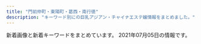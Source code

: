```yaml
---
title: "門前仲町・東陽町・葛西・南行徳"
description: "キーワード別にの巨乳アジアン・チャイナエステ嬢情報をまとめました。"
---
```


新着画像と新着キーワードをまとめています。
2021年07月05日の情報です。

<DmmAffiliateIns />
<KeywordTable
  shops={
    [
    {
        "img_links": [
            "http://beautygirls-station.work/img/nos.jpg",
            "http://beautygirls-station.work/sp/img/t-r.jpg",
            "http://beautygirls-station.work/img/mo.png",
            "http://beautygirls-station.work/sp/img/pic.jpg",
            "http://beautygirls-station.work/img/st3.jpg",
            "http://beautygirls-station.work/sp/img/t-o.jpg",
            "http://beautygirls-station.work/img/rom.png",
            "http://beautygirls-station.work/sp/img/sys.jpg",
            "http://beautygirls-station.work/img/s3.jpg",
            "http://beautygirls-station.work/sp/img/st2.jpg",
            "http://beautygirls-station.work/sp/img/tel.jpg",
            "http://beautygirls-station.work/img/s1.jpg",
            "http://beautygirls-station.work/img/sta3.jpg",
            "http://beautygirls-station.work/img/s2.jpg",
            "http://beautygirls-station.work/img/sta1.jpg",
            "http://beautygirls-station.work/sp/img/t-a.jpg",
            "http://beautygirls-station.work/sp/img/tit.jpg",
            "http://beautygirls-station.work/img/st2.jpg",
            "http://beautygirls-station.work/sp/img/pc.jpg",
            "http://beautygirls-station.work/sp/img/t-t.jpg",
            "http://beautygirls-station.work/sp/img/p1.jpg",
            "http://beautygirls-station.work/sp/img/info.jpg",
            "http://beautygirls-station.work/sp/img/p2.jpg",
            "http://beautygirls-station.work/sp/img/p3.jpg",
            "http://beautygirls-station.work/img/bottom.png",
            "http://beautygirls-station.work/img/sta2.jpg",
            "http://beautygirls-station.work/sp/img/st1.jpg",
            "http://beautygirls-station.work/sp/img/st3.jpg",
            "http://beautygirls-station.work/img/st1.jpg",
            "http://beautygirls-station.work/sp/img/add.jpg",
            "http://beautygirls-station.work/sp/img/t-s.jpg",
            "http://beautygirls-station.work/sp/img/time.jpg",
            "http://beautygirls-station.work/img/bod.png",
            "http://beautygirls-station.work/sp/img/botton.jpg"
        ],
        "keywords": {
            "87": 2,
            "D": 2,
            "85": 2,
            "86": 2,
            "E": 2,
            "C": 12
        },
        "url": "http://beautygirls-station.work/",
        "name": "\u7f8e\u5c11\u5973\u770b\u8b77\u30b9\u30c6\u30fc\u30b7\u30e7\u30f3",
        "station": "\u9580\u524d\u4ef2\u753a\u99c53\u756a\u51fa\u53e3"
    },
    {
        "keywords": {
            "C": 6
        },
        "img_links": [
            "http://www.nuku-mori.xyz/images/index-take_13.jpg",
            "http://www.nuku-mori.xyz/images/index-take_17.jpg",
            "http://www.nuku-mori.xyz/images/index-take_06.jpg",
            "http://www.nuku-mori.xyz/images/index-take_21.jpg",
            "http://www.nuku-mori.xyz/images/staff/2/ami.jpg",
            "http://www.nuku-mori.xyz/images/nav/index-t_staff.jpg",
            "http://www.nuku-mori.xyz/images/nav/c-nav-sys.jpg",
            "http://www.nuku-mori.xyz/images/sys.jpg",
            "http://www.nuku-mori.xyz/images/staff/2/3.jpg",
            "http://www.nuku-mori.xyz/pad/off3.jpg",
            "http://www.nuku-mori.xyz/images/index-take_12.jpg",
            "http://www.nuku-mori.xyz/images/staff/2/nana.jpg",
            "http://www.nuku-mori.xyz/images/nav/c-nav-info.jpg",
            "http://www.nuku-mori.xyz/images/index-take_07.jpg",
            "http://www.nuku-mori.xyz/images/index-take_09.jpg",
            "http://www.nuku-mori.xyz/images/staff/yuri.jpg",
            "http://www.nuku-mori.xyz/images/index-take_02.jpg",
            "http://www.nuku-mori.xyz/images/staff/2/yuki2.jpg"
        ],
        "url": "http://www.nuku-mori.xyz/",
        "name": "\u6e29\u3082\u308a",
        "station": "\u6771\u967d\u753a\u99c51\u756a\u51fa\u53e3"
    },
    {
        "name": "\u30ef\u30f3\u30c0\u30fc\u30e9\u30f3\u30c9",
        "station": "\u897f\u845b\u897f\u99c5\u5317\u53e3",
        "url": "https://www.es-mensesthe.info/",
        "keywords": {
            "F": 1,
            "C": 15
        },
        "img_links": [
            "https://static.wixstatic.com/media/96d791_5d55c113359a4a188f4a12da11153d08~mv2.png",
            "https://static.wixstatic.com/media/1789f4_e147280e483f42899e4b3d5e7caf92f1~mv2.jpg",
            "https://static.wixstatic.com/media/1789f4_6ea9139345054bfa8c0e670f5ff5f608~mv2.jpg",
            "https://static.wixstatic.com/media/a896d9_bbced4ca1ed240d9976a39bd584760ec.png",
            "https://static.wixstatic.com/media/96d791_1be596dd7f23490b9b0e704178290531~mv2.jpg",
            "https://static.wixstatic.com/media/1789f4_c8e2a255d16e45319c08dc69edef2844~mv2.jpg",
            "https://static.wixstatic.com/media/96d791_1c10b3e5806b434e9674af60ef5ee259~mv2.jpg",
            "https://static.wixstatic.com/media/1789f4_924b58ab79154b06a9cf2728f83f9e16~mv2.jpg",
            "https://static.wixstatic.com/media/96d791_e28a35375184419e9585c2b4e12ac83e~mv2.jpg",
            "https://static.wixstatic.com/media/1789f4_3504477e9be446b48c38be0412c03b71~mv2.jpg",
            "https://static.wixstatic.com/media/96d791_319c152db4f64ca4ae7aaf3dfaa2e545~mv2.jpg",
            "https://static.wixstatic.com/media/96d791_859f31dba3184d118e9eed6302e18ea1~mv2.jpg",
            "https://static.wixstatic.com/media/96d791_3eb6f202b7134ca182380be13a2eceec~mv2.png",
            "https://static.wixstatic.com/media/1789f4_2fbb8d30cbfd49d58924ba8e468ef7f5~mv2.jpg",
            "https://static.wixstatic.com/media/96d791_817955bbd13f4a11abc0c6ddfbac0f82~mv2.jpg",
            "https://static.wixstatic.com/media/96d791_6ff48fcff4404e948713a278d6fba4aa~mv2.jpg",
            "https://static.wixstatic.com/media/96d791_9531b0b1bbfc427f8c9fc93875698f78~mv2.jpg",
            "https://static.wixstatic.com/media/a896d9_02f0ebb1776e442eae0ce11dffc92d24.png",
            "https://static.wixstatic.com/media/1789f4_c6233abd4113483aa0a2bc9c149301de~mv2.jpg",
            "https://static.wixstatic.com/media/96d791_b9f10a69e3814caf9ca0fd108e450bfa~mv2.jpg",
            "https://static.wixstatic.com/media/1789f4_37c5ad5eac7c435bbf6465cef4458a93~mv2.jpg",
            "https://static.wixstatic.com/media/1789f4_08db416164264cc2afaf7ab008798109~mv2.jpg",
            "https://static.wixstatic.com/media/1789f4_eb4dabafdee7459289bbfd43f6719052~mv2.jpg",
            "https://static.wixstatic.com/media/96d791_43e018dca22747c2b765d8aa6bb4730d~mv2.jpg",
            "https://static.wixstatic.com/media/96d791_9f931b4f1aa848f686c4852fb4de0023~mv2.jpg",
            "https://static.wixstatic.com/media/96d791_f28a0b63f0e242c58274b246ca243806~mv2.png"
        ]
    },
    {
        "keywords": {},
        "name": "CUTE GIRLS",
        "url": "https://cg.uouono.com/",
        "img_links": [],
        "station": "\u897f\u845b\u897f\u99c5\u5357\u53e3"
    },
    {
        "name": "\u967d\u3060\u307e\u308a",
        "station": "\u6728\u5834\u99c51\u756a\u51fa\u53e3",
        "img_links": [
            "https://fussahoney.work/_src/55644766/index_05.png",
            "https://fussahoney.work/_src/55644652/slider4.png",
            "https://fussahoney.work/_src/56876236/indexstaff.jpg",
            "https://fussahoney.work/_src/55644708/gallery11.jpg",
            "https://fussahoney.work/_src/55644692/gallery3.jpg",
            "https://fussahoney.work/_src/56512195/back.png",
            "https://fussahoney.work/_src/56512189/wechatimg405_20210527131244185.jpg",
            "https://fussahoney.work/_src/55932107/cam-2.jpg",
            "https://fussahoney.work/_src/55644673/back.png",
            "https://fussahoney.work/_src/56512190/wechatimg405_20210527131244185.jpg",
            "https://fussahoney.work/_src/55644746/wechatimg453.jpg",
            "https://fussahoney.work/_src/55644743/wechatimg453.jpg",
            "https://fussahoney.work/_src/56876257/wechatimg162_20210609095020070.jpg",
            "https://fussahoney.work/_src/55644639/navi_02.png",
            "https://fussahoney.work/_src/56876254/wechatimg162_20210609095020070.jpg",
            "https://fussahoney.work/_src/55644650/slider2.png",
            "https://fussahoney.work/_src/55644678/img20210424195339075333.jpg",
            "https://fussahoney.work/_src/55662126/bannner.png",
            "https://fussahoney.work/_src/55644764/index_04.png",
            "https://fussahoney.work/_src/55644729/img20210424214526317949.jpg",
            "https://fussahoney.work/_src/55644747/wechatimg453.jpg",
            "https://fussahoney.work/_src/55644715/back.png",
            "https://fussahoney.work/_src/55644739/back.png",
            "https://fussahoney.work/_src/55644730/img20210424214533972247.jpg",
            "https://fussahoney.work/_src/55644643/navi_04.png",
            "https://fussahoney.work/_src/55644685/back.png",
            "https://fussahoney.work/_src/55644688/gallery1.jpg",
            "https://fussahoney.work/_src/55644645/navi_05.png",
            "https://fussahoney.work/_src/55644690/gallery2.jpg",
            "https://fussahoney.work/_src/55644733/img20210424215208455865.jpg",
            "https://fussahoney.work/_src/55932106/cam-22.jpg",
            "https://fussahoney.work/_src/56876258/wechatimg162_20210609095020070.jpg",
            "https://fussahoney.work/_src/55644744/wechatimg453.jpg",
            "https://fussahoney.work/_src/55644734/img20210424215208455865.jpg",
            "https://fussahoney.work/_src/55644770/index_08.png",
            "https://fussahoney.work/_src/55644698/gallery6.jpg",
            "https://fussahoney.work/_src/55644710/gallery22.jpg",
            "https://fussahoney.work/_src/55644701/back.png",
            "https://fussahoney.work/_src/55644637/navi_01.png",
            "https://fussahoney.work/_src/55644653/slider5.png",
            "https://fussahoney.work/_src/55644658/img20210423214535183420.jpg",
            "https://fussahoney.work/_src/56876260/back.png",
            "https://fussahoney.work/_src/55644768/index_06.png",
            "https://fussahoney.work/_src/55647362/img20210425172639203334.png",
            "https://fussahoney.work/_src/55644737/img20210424215208455865.jpg",
            "https://fussahoney.work/_src/56520519/test.jpg",
            "https://fussahoney.work/_src/56512193/wechatimg405_20210527131244185.jpg",
            "https://fussahoney.work/_src/56876255/wechatimg162_20210609095020070.jpg",
            "https://fussahoney.work/_src/55644663/img20210424151308520968.jpg",
            "https://fussahoney.work/_src/55644694/gallery4.jpg",
            "https://fussahoney.work/_src/55644696/gallery5.jpg",
            "https://fussahoney.work/_src/56876250/wechatimg162_20210609095858792.jpg",
            "https://fussahoney.work/_src/55644649/slider1.png",
            "https://fussahoney.work/_src/55644676/img20210424195227478527.jpg",
            "https://fussahoney.work/_src/55644749/back.png",
            "https://fussahoney.work/_src/55644736/img20210424215208455865.jpg",
            "https://fussahoney.work/_src/55644774/img20210425125358226802.png",
            "https://fussahoney.work/_src/55644660/img20210423214551710442.jpg",
            "https://fussahoney.work/_src/55644680/wechatimg453.jpg",
            "https://fussahoney.work/_src/55644772/index_09.png",
            "https://fussahoney.work/_src/55644668/back.png",
            "https://fussahoney.work/_src/55644727/img20210424214533972247.jpg",
            "https://fussahoney.work/_src/55644659/img20210423214544782918.jpg",
            "https://fussahoney.work/_src/55644666/back.png",
            "https://fussahoney.work/_src/55644728/img20210424214526317949.jpg",
            "https://fussahoney.work/_src/55644641/navi_03.png",
            "https://fussahoney.work/_src/55644726/img20210424214526317949.jpg",
            "https://fussahoney.work/_src/55644721/back.png",
            "https://fussahoney.work/_src/55644731/img20210424214533972247.jpg",
            "https://fussahoney.work/_src/55644704/gallery-21.jpg",
            "https://fussahoney.work/_src/55644706/gallery-22.jpg",
            "https://fussahoney.work/_src/55644651/slider3.png",
            "https://fussahoney.work/_src/56512192/wechatimg405_20210527131244185.jpg"
        ],
        "url": "https://fussahoney.work/",
        "keywords": {}
    },
    {
        "url": "http://nymphe-est.net/",
        "station": "\u884c\u5fb3\u99c5",
        "keywords": {
            "E": 1,
            "86": 7,
            "D": 6
        },
        "name": "\u30a6\u30a4\u30f3\u30b0\uff5eUP",
        "img_links": [
            "http://nymphe-est.net/images/home.png",
            "http://nymphe-est.net/images/header3.png",
            "http://nymphe-est.net/images/link.png",
            "http://nymphe-est.net/images/clear.png",
            "http://nymphe-est.net/images/cg09.jpg",
            "http://nymphe-est.net/images/acc.jpg",
            "http://nymphe-est.net/images/main-sp.jpg",
            "http://nymphe-est.net/images/cg02.jpg",
            "http://nymphe-est.net/images/cg10.jpg",
            "http://nymphe-est.net/images/esthe2.jpg",
            "http://nymphe-est.net/images/r1.jpg",
            "http://nymphe-est.net/images/staff.png",
            "http://nymphe-est.net/images/cg13.jpg",
            "http://nymphe-est.net/images/r3.jpg",
            "http://nymphe-est.net/images/blog_002.png",
            "http://nymphe-est.net/images/main-sp1.jpg",
            "http://nymphe-est.net/images/esthe1.jpg",
            "http://nymphe-est.net/images/cg12.jpg",
            "http://nymphe-est.net/images/cg01.jpg",
            "http://nymphe-est.net/images/friend.png",
            "http://nymphe-est.net/images/main1.jpg",
            "http://nymphe-est.net/images/cg11.jpg",
            "http://nymphe-est.net/images/r2.jpg",
            "http://nymphe-est.net/images/gallery.png",
            "http://nymphe-est.net/images/sys.jpg",
            "http://nymphe-est.net/images/home_002.png",
            "http://nymphe-est.net/images/info.png",
            "http://nymphe-est.net/images/r4.jpg",
            "http://nymphe-est.net/images/esthe3.jpg"
        ]
    },
    {
        "name": "HimeKawa",
        "station": "\u5357\u884c\u5fb3\u99c5\u5357\u53e3",
        "url": "http://himekawa.iyasi.me/",
        "keywords": {},
        "img_links": [
            "http://himekawa.iyasi.me/images/staff_one/staff_ba.png",
            "http://himekawa.iyasi.me/images/top/top_05.jpg",
            "http://himekawa.iyasi.me/images/top/top_03.jpg",
            "http://himekawa.iyasi.me/images/demo/slider/images/slide3.png",
            "http://himekawa.iyasi.me/images/top/top_06.jpg",
            "http://himekawa.iyasi.me/images/demo/slider/images/slide2.png",
            "http://himekawa.iyasi.me/images/staff_image/staff_03b.jpg",
            "http://himekawa.iyasi.me/images/staff_image/staff_04a.jpg",
            "http://himekawa.iyasi.me/images/massage/massage_01a.jpg",
            "http://himekawa.iyasi.me/images/massage/massage_la.jpg",
            "http://himekawa.iyasi.me/images/home/index_11.jpg",
            "http://himekawa.iyasi.me/images/staff_image/staff_01a.jpg",
            "http://himekawa.iyasi.me/images/index_page_top.png",
            "http://himekawa.iyasi.me/images/staff_image/staff_06b.jpg",
            "http://himekawa.iyasi.me/images/massage/massage_01b.jpg",
            "http://himekawa.iyasi.me/images/staff_image/staff_06a.jpg",
            "http://himekawa.iyasi.me/images/top/top_01.jpg",
            "http://himekawa.iyasi.me/images/massage/massage_02b.jpg",
            "http://himekawa.iyasi.me/images/top/top_02.jpg",
            "http://himekawa.iyasi.me/images/home/index_tel.jpg",
            "http://himekawa.iyasi.me/images/massage/massage_03b.jpg",
            "http://himekawa.iyasi.me/images/home/index_13.jpg",
            "http://himekawa.iyasi.me/images/staff/staff_top.png",
            "http://himekawa.iyasi.me/images/top/top_04.jpg",
            "http://himekawa.iyasi.me/images/massage/massage_04a.jpg",
            "http://himekawa.iyasi.me/images/massage/massage_04b.jpg",
            "http://himekawa.iyasi.me/images/massage/massage_02a.jpg",
            "http://himekawa.iyasi.me/images/home/top.jpg",
            "http://himekawa.iyasi.me/images/staff_image/staff_07a.jpg",
            "http://himekawa.iyasi.me/images/top/top_08.png",
            "http://himekawa.iyasi.me/images/demo/slider/images/slide1.png",
            "http://himekawa.iyasi.me/images/staff_image/staff_02a.jpg",
            "http://himekawa.iyasi.me/images/massage/massage_03a.jpg"
        ]
    },
    {
        "keywords": {},
        "img_links": [
            "http://treat-relax.com/css/nav/nav-005.jpg",
            "http://treat-relax.com/staff/rumi/01.jpg",
            "http://treat-relax.com/css/nav/nav-002.jpg",
            "http://treat-relax.com/staff/haru/01.jpg",
            "http://treat-relax.com/css/nav/nav-004.jpg",
            "http://treat-relax.com/staff/ami/02.jpg",
            "http://treat-relax.com/staff/mei/02.jpg",
            "http://treat-relax.com/staff/riri/01.jpg",
            "http://treat-relax.com/css/top02.jpg",
            "http://treat-relax.com/staff/mei/01.jpg",
            "http://treat-relax.com/staff/momo/01.jpg",
            "http://treat-relax.com/staff/momo/03.jpg",
            "http://treat-relax.com/staff/ai/01.jpg",
            "http://treat-relax.com/css/top-left02.jpg",
            "http://treat-relax.com/css/nav/nav-001.jpg",
            "http://treat-relax.com/css/nav/nav-003.jpg",
            "http://treat-relax.com/css/staff/up.jpg",
            "http://treat-relax.com/staff/momo/02.jpg",
            "http://treat-relax.com/css/tel01.png",
            "http://treat-relax.com/staff/ami/01.jpg",
            "http://treat-relax.com/css/staff/new.jpg",
            "http://treat-relax.com/staff/riri/02.jpg",
            "http://treat-relax.com/css/nav/nav-006.jpg",
            "http://treat-relax.com/css/top-left0001.jpg",
            "http://treat-relax.com/staff/nana/01.jpg"
        ],
        "station": "\u897f\u845b\u897f\u99c5\u5357\u53e3",
        "url": "http://treat-relax.com/",
        "name": "\u5929\u4f7f\u306e\u5922"
    },
    {
        "keywords": {
            "87": 16,
            "D": 24,
            "C": 12,
            "85": 8,
            "86": 12
        },
        "station": "\u9580\u524d\u4ef2\u753a\u99c56\u756a\u51fa\u53e3",
        "name": "momiyoshi",
        "img_links": [
            "http://www.momiyoshi.mesthe.com/files/005-02.jpg",
            "http://www.momiyoshi.mesthe.com/images/mainImg_sub2.jpg",
            "http://www.momiyoshi.mesthe.com/files/011.jpg",
            "http://www.momiyoshi.mesthe.com/files/002.jpg",
            "http://www.momiyoshi.mesthe.com/images/mainImg_sub.jpg",
            "http://www.momiyoshi.mesthe.com/files/004-02.jpg",
            "http://www.momiyoshi.mesthe.com/files/001.jpg",
            "http://www.momiyoshi.mesthe.com/files/004.jpg",
            "http://www.momiyoshi.mesthe.com/files/001-02.jpg",
            "http://www.momiyoshi.mesthe.com/files/012-02.jpg",
            "http://www.momiyoshi.mesthe.com/images/icon_staff.png",
            "http://www.momiyoshi.mesthe.com/files/013.jpg",
            "http://www.momiyoshi.mesthe.com/files/002-02.jpg",
            "http://www.momiyoshi.mesthe.com/images/icon_top.png",
            "http://www.momiyoshi.mesthe.com/images/icon_tel.png",
            "http://www.momiyoshi.mesthe.com/files/003.jpg",
            "http://www.momiyoshi.mesthe.com/files/005.jpg",
            "http://www.momiyoshi.mesthe.com/images/icon_info.png",
            "http://www.momiyoshi.mesthe.com/files/008.jpg",
            "http://www.momiyoshi.mesthe.com/files/008-02.jpg",
            "http://www.momiyoshi.mesthe.com/files/011-02.jpg",
            "http://www.momiyoshi.mesthe.com/files/012.jpg",
            "http://www.momiyoshi.mesthe.com/files/003-02.jpg",
            "http://www.momiyoshi.mesthe.com/files/013-02.jpg",
            "http://www.momiyoshi.mesthe.com/images/btn2.png"
        ],
        "url": "http://www.momiyoshi.mesthe.com/"
    },
    {
        "keywords": {
            "C": 12,
            "D": 4,
            "85": 6,
            "82": 2,
            "86": 2,
            "89": 4,
            "90": 2,
            "E": 4,
            "87": 2,
            "G": 2,
            "84": 2
        },
        "station": "\u845b\u897f\u99c5\u5317\u53e3",
        "url": "http://www.uminoai.esjp.info/",
        "img_links": [
            "http://www.uminoai.esjp.info/files/003-02.jpg",
            "http://www.uminoai.esjp.info/files/006-02.jpg",
            "http://www.uminoai.esjp.info/files/005.jpg",
            "http://www.uminoai.esjp.info/files/007.jpg",
            "http://www.uminoai.esjp.info/files/003-03.jpg",
            "http://www.uminoai.esjp.info/files/006.jpg",
            "http://www.uminoai.esjp.info/files/015-02.jpg",
            "http://www.uminoai.esjp.info/files/011-02.jpg",
            "http://www.uminoai.esjp.info/files/007-02.jpg",
            "http://www.uminoai.esjp.info/files/001.jpg",
            "http://www.uminoai.esjp.info/files/003.jpg",
            "http://www.uminoai.esjp.info/files/001-02.jpg",
            "http://www.uminoai.esjp.info/files/008.jpg",
            "http://www.uminoai.esjp.info/files/011-03.jpg",
            "http://www.uminoai.esjp.info/files/013.jpg",
            "http://www.uminoai.esjp.info/files/004-02.jpg",
            "http://www.uminoai.esjp.info/img/top-img03.png",
            "http://www.uminoai.esjp.info/files/004-03.jpg",
            "http://www.uminoai.esjp.info/files/008-03.jpg",
            "http://www.uminoai.esjp.info/files/013-02.jpg",
            "http://www.uminoai.esjp.info/files/015.jpg",
            "http://www.uminoai.esjp.info/files/015-03.jpg",
            "http://www.uminoai.esjp.info/files/008-02.jpg",
            "http://www.uminoai.esjp.info/img/tel.png",
            "http://www.uminoai.esjp.info/files/002-02.jpg",
            "http://www.uminoai.esjp.info/img/top-img01.png",
            "http://www.uminoai.esjp.info/files/005-02.jpg",
            "http://www.uminoai.esjp.info/files/004.jpg",
            "http://www.uminoai.esjp.info/files/007-03.jpg",
            "http://www.uminoai.esjp.info/files/005-03.jpg",
            "http://www.uminoai.esjp.info/img/call.png",
            "http://www.uminoai.esjp.info/photo_news/upimg/26042605d76044c4a6_0.jpg",
            "http://www.uminoai.esjp.info/files/006-03.jpg",
            "http://www.uminoai.esjp.info/files/002.jpg",
            "http://www.uminoai.esjp.info/files/011.jpg",
            "http://www.uminoai.esjp.info/files/013-03.jpg",
            "http://www.uminoai.esjp.info/files/001-03.jpg",
            "http://www.uminoai.esjp.info/files/002-03.jpg",
            "http://www.uminoai.esjp.info/img/top-img02.png"
        ],
        "name": "\u6d77\u306e\u611b"
    },
    {
        "url": "http://fuen.iest.info/",
        "keywords": {
            "C": 18,
            "85": 9,
            "D": 14,
            "88": 5,
            "86": 5,
            "E": 10,
            "87": 5
        },
        "station": "\u845b\u897f\u99c5\u897f\u53e3",
        "img_links": [
            "http://fuen.iest.info/images/themes/blue/r3.jpg",
            "http://fuen.iest.info/images/room2.jpg",
            "http://fuen.iest.info/images/themes/blue/s_pickup.png",
            "http://fuen.iest.info/images/themes/blue/s_zysx.png",
            "http://fuen.iest.info/images/themes/blue/s_news.png",
            "http://fuen.iest.info/photos/sites/2/2020/07/2020072110520047.jpg",
            "http://fuen.iest.info/photos/sites/2/2020/07/2020072110520042.jpg",
            "http://fuen.iest.info/images/room3.jpg",
            "http://fuen.iest.info/photos/sites/2/2018/12/2018121714525583.jpg",
            "http://fuen.iest.info/images/themes/blue/line.png",
            "http://fuen.iest.info/images/themes/blue/no1.png",
            "http://fuen.iest.info/photos/sites/2/2020/07/2020072110515940.jpg",
            "http://fuen.iest.info/images/themes/blue/s_staff.png",
            "http://fuen.iest.info/images/themes/blue/s_ranking.png",
            "http://fuen.iest.info/images/room4.jpg",
            "http://fuen.iest.info/images/room1.jpg",
            "http://fuen.iest.info/images/themes/blue/mobile.jpg",
            "http://fuen.iest.info/photos/sites/2/2020/07/2020072110515835.jpg",
            "http://fuen.iest.info/images/themes/blue/no2.png",
            "http://fuen.iest.info/images/themes/blue/s_newface.png",
            "http://fuen.iest.info/photos/sites/2/2020/07/2020072110520164.jpg"
        ],
        "name": "\u98a8\u7e01"
    },
    {
        "name": "\u604b\u611b\u5b66\u5712",
        "img_links": [
            "http://www.renai.mensest.com/files/001.jpg",
            "http://www.renai.mensest.com/files/003.jpg",
            "http://www.renai.mensest.com/images/sp_top.jpg",
            "http://www.renai.mensest.com/images/top.png",
            "http://www.renai.mensest.com/files/002.jpg",
            "http://www.renai.mensest.com/files/004.jpg"
        ],
        "keywords": {
            "86": 6,
            "D": 18,
            "82": 6,
            "87": 12,
            "C": 17
        },
        "station": "\u884c\u5fb3\u99c5\u5317\u53e3",
        "url": "http://www.renai.mensest.com/"
    },
    {
        "keywords": {
            "C": 11
        },
        "name": "\u685c",
        "img_links": [
            "http://sakura-est.xyz/images/mobile.png",
            "http://sakura-est.xyz/images/g0.jpg",
            "http://sakura-est.xyz/images/r01.jpg",
            "http://eskk.sakura-est.xyz/uploads//g1-225x300.jpg",
            "http://sakura-est.xyz/images/r02.jpg",
            "http://sakura-est.xyz/images/pickt.png",
            "http://sakura-est.xyz/images/r03.jpg",
            "http://eskk.sakura-est.xyz/uploads//g2-225x300.jpg",
            "http://sakura-est.xyz/images/r04.jpg",
            "http://eskk.sakura-est.xyz/uploads//g5-225x300.jpg",
            "http://sakura-est.xyz/images/newt.png",
            "http://eskk.sakura-est.xyz/uploads//g4.jpg",
            "http://sakura-est.xyz/images/gat.png",
            "http://sakura-est.xyz/images/tite-staff.png"
        ],
        "url": "http://sakura-est.xyz/",
        "station": "\u897f\u845b\u897f\u99c5\u5357\u53e3"
    },
    {
        "name": "\u30bd\u30d5\u30c8\u306a\u7a7a\u9593",
        "station": "\u6728\u5834\u99c52\u756a\u51fa\u53e3",
        "keywords": {},
        "url": "http://soft-room.work/",
        "img_links": [
            "http://soft-room.work/images/newface.jpg",
            "http://soft-room.work/images/6.jpg",
            "http://soft-room.work/img/mirai1.jpg",
            "http://soft-room.work/sp/images/topgirl.jpg",
            "http://soft-room.work/images/sys2.jpg",
            "http://soft-room.work/sp/menu/top.jpg",
            "http://soft-room.work/sp/images/tel.jpg",
            "http://soft-room.work/images/rec2.jpg",
            "http://soft-room.work/images/int1.jpg",
            "http://soft-room.work/sp/img/sora1.jpg",
            "http://soft-room.work/images/4.jpg",
            "http://soft-room.work/sp/images/sys2.jpg",
            "http://soft-room.work/sp/img/yui1.jpg",
            "http://soft-room.work/sp/images/sys1.jpg",
            "http://soft-room.work/sp/images/concept.jpg",
            "http://soft-room.work/sp/menu/staff.jpg",
            "http://soft-room.work/images/7.jpg",
            "http://soft-room.work/staff/yui.jpg",
            "http://soft-room.work/sp/images/footer.jpg",
            "http://soft-room.work/images/b1.jpg",
            "http://soft-room.work/staff/rin.jpg",
            "http://soft-room.work/images/2.jpg",
            "http://soft-room.work/images/rec1.jpg",
            "http://soft-room.work/sp/img/riri1.jpg",
            "http://soft-room.work/images/ac1.jpg",
            "http://soft-room.work/sp/img/mina1.jpg",
            "http://soft-room.work/sp/staff/juri.jpg",
            "http://soft-room.work/sp/img/rina1.jpg",
            "http://soft-room.work/img/rina2.jpg",
            "http://soft-room.work/sp/images/ta.jpg",
            "http://soft-room.work/sp/images/int4.jpg",
            "http://soft-room.work/img/mei1.jpg",
            "http://soft-room.work/img/rin1.jpg",
            "http://soft-room.work/images/sys3.jpg",
            "http://soft-room.work/images/tgirl.jpg",
            "http://soft-room.work/images/3.jpg",
            "http://soft-room.work/sp/img/juri1.jpg",
            "http://soft-room.work/sp/images/int3.jpg",
            "http://soft-room.work/images/sm.jpg",
            "http://soft-room.work/sp/images/int1.jpg",
            "http://soft-room.work/staff/mina.jpg",
            "http://soft-room.work/img/juri1.jpg",
            "http://soft-room.work/sp/staff/mirai.jpg",
            "http://soft-room.work/img/riri1.jpg",
            "http://soft-room.work/images/1.jpg",
            "http://soft-room.work/sp/images/news.jpg",
            "http://soft-room.work/sp/images/ac1.jpg",
            "http://soft-room.work/sp/images/rec2.jpg",
            "http://soft-room.work/images/12.jpg",
            "http://soft-room.work/sp/staff/sora.jpg",
            "http://soft-room.work/staff/mei.jpg",
            "http://soft-room.work/sp/staff/rin.jpg",
            "http://soft-room.work/sp/staff/rina.jpg",
            "http://soft-room.work/sp/images/sys3.jpg",
            "http://soft-room.work/sp/images/int2.jpg",
            "http://soft-room.work/img/rina1.jpg",
            "http://soft-room.work/img/sora1.jpg",
            "http://soft-room.work/staff/juri.jpg",
            "http://soft-room.work/images/interior_t.jpg",
            "http://soft-room.work/sp/staff/riri.jpg",
            "http://soft-room.work/staff/mirai.jpg",
            "http://soft-room.work/sp/images/rec1.jpg",
            "http://soft-room.work/sp/images/interior_t.jpg",
            "http://soft-room.work/staff/sora.jpg",
            "http://soft-room.work/sp/images/newsb.png",
            "http://soft-room.work/images/staff_t.jpg",
            "http://soft-room.work/sp/staff/yui.jpg",
            "http://soft-room.work/images/news_t.jpg",
            "http://soft-room.work/sp/images/staff_t.jpg",
            "http://soft-room.work/sp/img/mei1.jpg",
            "http://soft-room.work/images/concept.jpg",
            "http://soft-room.work/sp/img/rina2.jpg",
            "http://soft-room.work/images/news_b.jpg",
            "http://soft-room.work/images/head.jpg",
            "http://soft-room.work/staff/riri.jpg",
            "http://soft-room.work/images/16.jpg",
            "http://soft-room.work/img/yui1.jpg",
            "http://soft-room.work/sp/images/head.jpg",
            "http://soft-room.work/images/int2.jpg",
            "http://soft-room.work/images/tr.jpg",
            "http://soft-room.work/images/sys1.jpg",
            "http://soft-room.work/sp/images/b1.jpg",
            "http://soft-room.work/staff/rina.jpg",
            "http://soft-room.work/images/11.jpg",
            "http://soft-room.work/sp/img/mirai1.jpg",
            "http://soft-room.work/sp/img/rin1.jpg",
            "http://soft-room.work/sp/staff/mina.jpg",
            "http://soft-room.work/img/mina1.jpg",
            "http://soft-room.work/sp/staff/mei.jpg"
        ]
    },
    {
        "station": "\u9580\u524d\u4ef2\u753a\u99c54\u756a\u53e3",
        "url": "http://www.loveyou.esjp.info/",
        "img_links": [
            "http://www.loveyou.esjp.info/files/003.jpg",
            "http://www.loveyou.esjp.info/images/top1.png",
            "http://www.loveyou.esjp.info/files/002-02.jpg",
            "http://www.loveyou.esjp.info/files/003-02.jpg",
            "http://www.loveyou.esjp.info/images/news.jpg",
            "http://www.loveyou.esjp.info/files/001.jpg",
            "http://www.loveyou.esjp.info/files/005.jpg",
            "http://www.loveyou.esjp.info/files/004.jpg",
            "http://www.loveyou.esjp.info/files/001-02.jpg",
            "http://www.loveyou.esjp.info/files/005-02.jpg",
            "http://www.loveyou.esjp.info/files/002.jpg",
            "http://www.loveyou.esjp.info/images/link_s .png",
            "http://www.loveyou.esjp.info/images/staff_s.png",
            "http://www.loveyou.esjp.info/files/004-02.jpg"
        ],
        "name": "Love You",
        "keywords": {
            "87": 8,
            "D": 10,
            "86": 2
        }
    },
    {
        "img_links": [
            "http://blue-est.xyz/images/g8.jpg",
            "http://blue-est.xyz/images/g7.jpg",
            "http://blue-est.xyz/images/aya.jpg",
            "http://blue-est.xyz/images/saki.jpg",
            "http://blue-est.xyz/images/my.jpg",
            "http://blue-est.xyz/images/y.jpg",
            "http://blue-est.xyz/images/g18.jpg",
            "http://blue-est.xyz/images/pickt.png",
            "http://blue-est.xyz/images/g6.jpg",
            "http://blue-est.xyz/images/runa.jpg",
            "http://blue-est.xyz/images/mimi.jpg",
            "http://blue-est.xyz/images/moe.jpg",
            "http://blue-est.xyz/images/nnm.jpg",
            "http://blue-est.xyz/images/sr.jpg",
            "http://blue-est.xyz/images/mobile.png",
            "http://blue-est.xyz/images/h2.jpg",
            "http://blue-est.xyz/images/ayi.jpg",
            "http://blue-est.xyz/images/hana.jpg",
            "http://blue-est.xyz/images/miyu.jpg",
            "http://blue-est.xyz/images/g0.jpg",
            "http://blue-est.xyz/images/gat.png",
            "http://blue-est.xyz/images/nana.jpg",
            "http://blue-est.xyz/images/g5.jpg",
            "http://blue-est.xyz/images/newt.png",
            "http://blue-est.xyz/images/mm.jpg",
            "http://blue-est.xyz/images/ayk.jpg",
            "http://blue-est.xyz/images/mina.jpg",
            "http://blue-est.xyz/images/g101.jpg",
            "http://blue-est.xyz/images/yu.jpg",
            "http://blue-est.xyz/images/h1.jpg",
            "http://blue-est.xyz/images/laki.jpg",
            "http://blue-est.xyz/images/ggg.jpg",
            "http://blue-est.xyz/images/g1.jpg",
            "http://blue-est.xyz/images/na.jpg",
            "http://blue-est.xyz/images/g4.jpg",
            "http://blue-est.xyz/images/lili.jpg",
            "http://blue-est.xyz/images/top.png",
            "http://blue-est.xyz/images/g9.jpg",
            "http://blue-est.xyz/images/tite-staff.png",
            "http://blue-est.xyz/images/r02.jpg",
            "http://blue-est.xyz/images/r01.jpg",
            "http://blue-est.xyz/images/mla.jpg",
            "http://blue-est.xyz/images/momo.jpg",
            "http://blue-est.xyz/images/lie.jpg",
            "http://blue-est.xyz/images/lisa.jpg",
            "http://blue-est.xyz/images/kaori.jpg"
        ],
        "name": "Angel Islands",
        "station": "\u884c\u5fb3\u99c5",
        "keywords": {
            "E": 1,
            "85": 1,
            "C": 7
        },
        "url": "http://blue-est.xyz/"
    },
    {
        "name": "Aries \u30a2\u30ea\u30a8\u30b9",
        "keywords": {
            "E": 7,
            "G": 1,
            "\u30bb\u30af\u30b7\u30fc": 68,
            "F": 55
        },
        "url": "http://es-chinese.info/",
        "station": "\u884c\u5fb3\u99c5\u5317\u53e3",
        "img_links": [
            "http://es-chinese.info/wp-content/uploads/2021/01/aoyixd5_\u526f\u672c-212x300.jpg",
            "http://es-chinese.info/wp-content/uploads/2020/11/yukina1_\u526f\u672c-212x300.jpg",
            "http://es-chinese.info/wp-content/uploads/2021/06/yitikaxd2_\u526f\u672c-218x300.jpg",
            "http://es-chinese.info/wp-content/uploads/2021/06/sakixd1_\u526f\u672c-213x300.jpg",
            "http://es-chinese.info/wp-content/themes/template-salon2/images/bnr.jpg",
            "http://es-chinese.info/wp-content/uploads/2021/04/miyukixd6_\u526f\u672c.jpg",
            "http://es-chinese.info/wp-content/uploads/2020/09/hare2_\u526f\u672c-164x300.jpg",
            "http://es-chinese.info/wp-content/uploads/2021/02/mireyixd2_\u526f\u672c.jpg",
            "http://es-chinese.info/wp-content/themes/template-salon2/images/noimg.jpg",
            "http://es-chinese.info/wp-content/uploads/2021/06/sakixd1_\u526f\u672c-500x750.jpg",
            "http://es-chinese.info/wp-content/uploads/2019/12/WeChat-Image_20191207140959.jpg",
            "http://es-chinese.info/wp-content/uploads/2020/09/sana_\u526f\u672c-500x750.jpg",
            "http://es-chinese.info/wp-content/uploads/2020/01/aya4_\u526f\u672c-500x750.jpg",
            "http://es-chinese.info/wp-content/uploads/2021/04/miyukixd5_\u526f\u672c-500x750.jpg",
            "http://es-chinese.info/wp-content/uploads/2021/02/mireyixd3_\u526f\u672c.jpg",
            "http://es-chinese.info/wp-content/uploads/2020/09/hare1_\u526f\u672c-169x300.jpg",
            "http://es-chinese.info/wp-content/uploads/2021/06/sakixd1_\u526f\u672c.jpg",
            "http://es-chinese.info/wp-content/uploads/2020/09/sana_\u526f\u672c-212x300.jpg",
            "http://es-chinese.info/wp-content/uploads/2021/04/miyukixd2_\u526f\u672c-500x750.jpg",
            "http://es-chinese.info/wp-content/uploads/2021/02/mireyixd1_\u526f\u672c.jpg",
            "http://es-chinese.info/wp-content/uploads/2021/06/yitikaxd2_\u526f\u672c-500x750.jpg",
            "http://es-chinese.info/wp-content/uploads/2020/01/aya4_\u526f\u672c-570x1024.jpg",
            "http://es-chinese.info/wp-content/uploads/2021/02/mireyixd4_\u526f\u672c-216x300.jpg",
            "http://es-chinese.info/wp-content/uploads/2020/09/hare1_\u526f\u672c-500x750.jpg",
            "http://es-chinese.info/wp-content/uploads/2021/06/sakixd2_\u526f\u672c-216x300.jpg",
            "http://es-chinese.info/wp-content/uploads/2020/09/hare1_\u526f\u672c-576x1024.jpg",
            "http://es-chinese.info/wp-content/uploads/2020/11/yukina2_\u526f\u672c-500x750.jpg",
            "http://es-chinese.info/wp-content/uploads/2021/06/yitikaxd1_\u526f\u672c.jpg",
            "http://es-chinese.info/wp-content/uploads/2020/11/yukina1_\u526f\u672c-500x750.jpg",
            "http://es-chinese.info/wp-content/uploads/2021/04/miyukixd2_\u526f\u672c.jpg",
            "http://es-chinese.info/wp-content/themes/template-salon2/images/main1.jpg",
            "http://es-chinese.info/wp-content/uploads/2021/01/aoyixd3_\u526f\u672c-500x750.jpg",
            "http://es-chinese.info/wp-content/uploads/2020/09/sana_\u526f\u672c.jpg",
            "http://es-chinese.info/wp-content/uploads/2019/12/WeChat-Image_20191207141003.jpg",
            "http://es-chinese.info/wp-content/uploads/2021/04/miyukixd5_\u526f\u672c-225x300.jpg",
            "http://es-chinese.info/wp-content/uploads/2020/05/aya3_\u526f\u672c-167x300.jpg",
            "http://es-chinese.info/wp-content/uploads/2021/01/aoyixd4_\u526f\u672c-500x750.jpg",
            "http://es-chinese.info/wp-content/uploads/2020/11/yukina1_\u526f\u672c.jpg",
            "http://es-chinese.info/wp-content/uploads/2020/11/yukina2_\u526f\u672c.jpg",
            "http://es-chinese.info/wp-content/uploads/2019/12/WeChat-Image_20191207141010-768x1024.jpg",
            "http://es-chinese.info/wp-content/uploads/2021/06/yitikaxd2_\u526f\u672c.jpg",
            "http://es-chinese.info/wp-content/uploads/2021/02/mireyixd2_\u526f\u672c-500x750.jpg",
            "http://es-chinese.info/wp-content/uploads/2021/02/mireyixd4_\u526f\u672c.jpg",
            "http://es-chinese.info/wp-content/uploads/2021/02/mireyixd3_\u526f\u672c-221x300.jpg",
            "http://es-chinese.info/wp-content/uploads/2021/02/mireyixd3_\u526f\u672c-500x750.jpg",
            "http://es-chinese.info/wp-content/uploads/2019/12/WeChat-Image_20191207141006-768x1024.jpg",
            "http://es-chinese.info/wp-content/themes/template-salon2/images/header-tel.png",
            "http://es-chinese.info/wp-content/uploads/2021/01/aoyixd3_\u526f\u672c.jpg",
            "http://es-chinese.info/wp-content/uploads/2020/11/yukina2_\u526f\u672c-209x300.jpg",
            "http://es-chinese.info/wp-content/uploads/2021/01/aoyixd4_\u526f\u672c.jpg",
            "http://es-chinese.info/wp-content/uploads/2021/04/miyukixd5_\u526f\u672c.jpg",
            "http://es-chinese.info/wp-content/uploads/2021/06/sakixd2_\u526f\u672c.jpg",
            "http://es-chinese.info/wp-content/uploads/2021/01/aoyixd5_\u526f\u672c.jpg",
            "http://es-chinese.info/wp-content/uploads/2021/02/mireyixd4_\u526f\u672c-500x750.jpg",
            "http://es-chinese.info/wp-content/uploads/2021/06/yitikaxd1_\u526f\u672c-500x750.jpg",
            "http://es-chinese.info/wp-content/uploads/2021/02/mireyixd1_\u526f\u672c-500x750.jpg",
            "http://es-chinese.info/wp-content/uploads/2021/06/yitikaxd1_\u526f\u672c-225x300.jpg",
            "http://es-chinese.info/wp-content/uploads/2021/01/aoyixd5_\u526f\u672c-500x750.jpg",
            "http://es-chinese.info/wp-content/uploads/2021/06/sakixd2_\u526f\u672c-500x750.jpg",
            "http://es-chinese.info/wp-content/uploads/2021/01/aoyixd3_\u526f\u672c-212x300.jpg",
            "http://es-chinese.info/wp-content/uploads/2021/04/miyukixd6_\u526f\u672c-500x750.jpg",
            "http://es-chinese.info/wp-content/uploads/2021/01/aoyixd4_\u526f\u672c-212x300.jpg"
        ]
    },
    {
        "img_links": [
            "http://www.mens-royal.com/files/063.jpg",
            "http://www.mens-royal.com/images/top02.jpg",
            "http://www.mens-royal.com/images/girl-z1.jpg",
            "http://www.mens-royal.com/files/057.jpg",
            "http://www.mens-royal.com/images/room3.jpg",
            "http://www.mens-royal.com/files/067-02.jpg",
            "http://www.mens-royal.com/images/s_pick.png",
            "http://www.mens-royal.com/images/s_link.png",
            "http://www.mens-royal.com/files/042.jpg",
            "http://www.mens-royal.com/images/link/koko_200x40.png",
            "http://www.mens-royal.com/images/girl-z2.jpg",
            "http://www.mens-royal.com/images/nbj3.jpg",
            "http://www.mens-royal.com/images/s_news.png",
            "http://www.mens-royal.com/images/room2.jpg",
            "http://www.mens-royal.com/images/s_mobile.png",
            "http://www.mens-royal.com/files/067.jpg",
            "http://www.mens-royal.com/images/s_staff.png",
            "http://www.mens-royal.com/files/072-02.jpg",
            "http://www.mens-royal.com/files/042-02.jpg",
            "http://www.mens-royal.com/images/room4.jpg",
            "http://www.mens-royal.com/images/room1.jpg",
            "http://www.mens-royal.com/files/063-02.jpg",
            "http://www.mens-royal.com/files/057-02.jpg",
            "http://www.mens-royal.com/images/mobile.jpg",
            "http://www.mens-royal.com/files/072.jpg",
            "http://www.mens-royal.com/images/top01.jpg",
            "http://www.mens-royal.com/files/073-02.jpg",
            "http://www.mens-royal.com/files/073.jpg"
        ],
        "name": "Royal\uff5e\u30ed\u30a4\u30e4\u30eb\uff5e",
        "station": "\u845b\u897f\u99c5\u897f\u53e3",
        "keywords": {
            "F": 4,
            "88": 8,
            "E": 4,
            "D": 4,
            "87": 4,
            "C": 14
        },
        "url": "http://www.mens-royal.com/"
    },
    {
        "name": "\u30b3\u30b3\u30a2",
        "station": "\u884c\u5fb3\u99c5\u5357\u53e3",
        "url": "http://aphrodite-est.xyz/",
        "img_links": [
            "http://aphrodite-est.xyz/img/nav-005.png",
            "http://aphrodite-est.xyz/img/top01.png",
            "http://aphrodite-est.xyz/img/cg02.png",
            "http://aphrodite-est.xyz/img/cg03.png",
            "http://aphrodite-est.xyz/img/tel.png",
            "http://aphrodite-est.xyz/img/stb.jpg",
            "http://aphrodite-est.xyz/img/cg05.png",
            "http://aphrodite-est.xyz/img/nav-003.png",
            "http://aphrodite-est.xyz/img/stt.jpg",
            "http://aphrodite-est.xyz/img/no.png",
            "http://aphrodite-est.xyz/img/cg01.png",
            "http://aphrodite-est.xyz/img/nav-001.png",
            "http://aphrodite-est.xyz/img/nav-004.png",
            "http://aphrodite-est.xyz/img/cg09.png",
            "http://aphrodite-est.xyz/img/cg08.png",
            "http://aphrodite-est.xyz/img/nav-006.png",
            "http://aphrodite-est.xyz/img/cg07.png",
            "http://aphrodite-est.xyz/img/cg04.png",
            "http://aphrodite-est.xyz/img/cg06.png",
            "http://aphrodite-est.xyz/img/nav-002.png"
        ],
        "keywords": {
            "C": 2,
            "D": 4,
            "E": 3,
            "86": 7,
            "85": 2
        }
    },
    {
        "keywords": {
            "E": 22,
            "86": 53,
            "85": 28,
            "82": 7,
            "88": 22,
            "D": 74,
            "87": 29,
            "C": 43
        },
        "station": "\u884c\u5fb3\u99c5",
        "img_links": [
            "http://www.pussycat.esjoho.com/images/m2.jpg",
            "http://www.pussycat.esjoho.com/files/028.jpg",
            "http://www.pussycat.esjoho.com/photo_news/upimg/796335c3324299839a_0.jpg",
            "http://www.pussycat.esjoho.com/files/047.jpg",
            "http://www.pussycat.esjoho.com/files/016-03.jpg",
            "http://www.pussycat.esjoho.com/images/rsubt6.png",
            "http://www.pussycat.esjoho.com/images/slider-img002.jpg",
            "http://www.pussycat.esjoho.com/photo_news/upimg/943465c38225f78a78_0.jpg",
            "http://www.pussycat.esjoho.com/photo_news/upimg/831555c0f56a6077d2_1.jpg",
            "http://www.pussycat.esjoho.com/files/018-02.jpg",
            "http://www.pussycat.esjoho.com/images/rsubt3.png",
            "http://www.pussycat.esjoho.com/images/rsubt5.png",
            "http://www.pussycat.esjoho.com/photo_news/upimg/267825fe2ffc12c39d_1.jpg",
            "http://www.pussycat.esjoho.com/files/021-03.jpg",
            "http://www.pussycat.esjoho.com/files/042.jpg",
            "http://www.pussycat.esjoho.com/files/038-02.jpg",
            "http://www.pussycat.esjoho.com/files/016.jpg",
            "http://www.pussycat.esjoho.com/images/m3.jpg",
            "http://www.pussycat.esjoho.com/files/028-02.jpg",
            "http://www.pussycat.esjoho.com/files/041-03.jpg",
            "http://www.pussycat.esjoho.com/photo_news/upimg/527315e31414915ded_0.jpg",
            "http://www.pussycat.esjoho.com/files/017.jpg",
            "http://www.pussycat.esjoho.com/files/012-03.jpg",
            "http://www.pussycat.esjoho.com/photo_news/upimg/588496059ae5e97040_0.jpg",
            "http://www.pussycat.esjoho.com/files/012-02.jpg",
            "http://www.pussycat.esjoho.com/files/041.jpg",
            "http://www.pussycat.esjoho.com/photo_news/upimg/698175c8b541154864_0.jpg",
            "http://www.pussycat.esjoho.com/files/042-03.jpg",
            "http://www.pussycat.esjoho.com/photo_news/upimg/510715f1e53af03bef_0.jpg",
            "http://www.pussycat.esjoho.com/images/m6.jpg",
            "http://www.pussycat.esjoho.com/files/018.jpg",
            "http://www.pussycat.esjoho.com/photo_news/upimg/955745e5735b0ad897_0.jpg",
            "http://www.pussycat.esjoho.com/images/rsubt7.png",
            "http://www.pussycat.esjoho.com/photo_news/upimg/877905d08471b23032_0.jpg",
            "http://www.pussycat.esjoho.com/images/esthe3.jpg",
            "http://www.pussycat.esjoho.com/photo_news/upimg/890295b1f7ebb0b15a_1.jpg",
            "http://www.pussycat.esjoho.com/images/m1.jpg",
            "http://www.pussycat.esjoho.com/photo_news/upimg/312165e12adadc0638_0.jpg",
            "http://www.pussycat.esjoho.com/images/esthe2.jpg",
            "http://www.pussycat.esjoho.com/photo_news/upimg/764145ff82dd89bbf9_0.jpg",
            "http://www.pussycat.esjoho.com/files/010-03.jpg",
            "http://www.pussycat.esjoho.com/photo_news/upimg/787045c8b54142c99d_0.jpg",
            "http://www.pussycat.esjoho.com/files/013-03.jpg",
            "http://www.pussycat.esjoho.com/files/038-03.jpg",
            "http://www.pussycat.esjoho.com/files/013-02.jpg",
            "http://www.pussycat.esjoho.com/files/016-02.jpg",
            "http://www.pussycat.esjoho.com/files/045-03.jpg",
            "http://www.pussycat.esjoho.com/files/010.jpg",
            "http://www.pussycat.esjoho.com/photo_news/upimg/828135e4b6e272dcc3_0.jpg",
            "http://www.pussycat.esjoho.com/files/047-02.jpg",
            "http://www.pussycat.esjoho.com/photo_news/upimg/440565e16a8a498ba0_0.jpg",
            "http://www.pussycat.esjoho.com/photo_news/upimg/738215f5076539165d_0.jpg",
            "http://www.pussycat.esjoho.com/files/022-03.jpg",
            "http://www.pussycat.esjoho.com/photo_news/upimg/955745e5735b0ad897_1.jpg",
            "http://www.pussycat.esjoho.com/images/tel2.png",
            "http://www.pussycat.esjoho.com/photo_news/upimg/924275fc7211843872_0.jpg",
            "http://www.pussycat.esjoho.com/photo_news/upimg/698295d75fbe2cd885_0.jpg",
            "http://www.pussycat.esjoho.com/files/038.jpg",
            "http://www.pussycat.esjoho.com/files/039.jpg",
            "http://www.pussycat.esjoho.com/images/slider-img001.jpg",
            "http://www.pussycat.esjoho.com/photo_news/upimg/442605d3f99cdb9471_0.jpg",
            "http://www.pussycat.esjoho.com/photo_news/upimg/920375fd9d44baad7f_0.jpg",
            "http://www.pussycat.esjoho.com/files/014.jpg",
            "http://www.pussycat.esjoho.com/images/b-online.png",
            "http://www.pussycat.esjoho.com/files/039-03.jpg",
            "http://www.pussycat.esjoho.com/files/015-03.jpg",
            "http://www.pussycat.esjoho.com/files/017-03.jpg",
            "http://www.pussycat.esjoho.com/files/018-03.jpg",
            "http://www.pussycat.esjoho.com/photo_news/upimg/6893260950ddb87f5c_0.jpg",
            "http://www.pussycat.esjoho.com/files/013.jpg",
            "http://www.pussycat.esjoho.com/files/039-02.jpg",
            "http://www.pussycat.esjoho.com/files/021-02.jpg",
            "http://www.pussycat.esjoho.com/photo_news/upimg/793885bb1ce8539488_0.jpg",
            "http://www.pussycat.esjoho.com/photo_news/upimg/904465b6c0c62502fb_0.jpg",
            "http://www.pussycat.esjoho.com/files/022-02.jpg",
            "http://www.pussycat.esjoho.com/files/011.jpg",
            "http://www.pussycat.esjoho.com/photo_news/upimg/336315ba0d3aaaff3b_0.jpg",
            "http://www.pussycat.esjoho.com/files/017-02.jpg",
            "http://www.pussycat.esjoho.com/files/015-02.jpg",
            "http://www.pussycat.esjoho.com/files/045-02.jpg",
            "http://www.pussycat.esjoho.com/files/024-02.jpg",
            "http://www.pussycat.esjoho.com/photo_news/upimg/646585db681550282a_0.jpg",
            "http://www.pussycat.esjoho.com/photo_news/upimg/228465ef03565baeb2_0.jpg",
            "http://www.pussycat.esjoho.com/files/014-03.jpg",
            "http://www.pussycat.esjoho.com/files/042-02.jpg",
            "http://www.pussycat.esjoho.com/files/010-02.jpg",
            "http://www.pussycat.esjoho.com/photo_news/upimg/287875b8345a0f195d_0.jpg",
            "http://www.pussycat.esjoho.com/photo_news/upimg/3574260b8979b0d4d2_0.jpg",
            "http://www.pussycat.esjoho.com/files/024-03.jpg",
            "http://www.pussycat.esjoho.com/images/rsubt2.png",
            "http://www.pussycat.esjoho.com/files/028-03.jpg",
            "http://www.pussycat.esjoho.com/photo_news/upimg/556035b3207e240b54_0.jpg",
            "http://www.pussycat.esjoho.com/images/rsubt1.png",
            "http://www.pussycat.esjoho.com/files/047-03.jpg",
            "http://www.pussycat.esjoho.com/files/011-03.jpg",
            "http://www.pussycat.esjoho.com/photo_news/upimg/7851160af5aaf5923e_0.jpg",
            "http://www.pussycat.esjoho.com/photo_news/upimg/739045f97e90e854d5_0.jpg",
            "http://www.pussycat.esjoho.com/files/021.jpg",
            "http://www.pussycat.esjoho.com/photo_news/upimg/759985c3c5c332d36e_0.jpg",
            "http://www.pussycat.esjoho.com/files/012.jpg",
            "http://www.pussycat.esjoho.com/files/045.jpg",
            "http://www.pussycat.esjoho.com/files/014-02.jpg",
            "http://www.pussycat.esjoho.com/images/esthe1.jpg",
            "http://www.pussycat.esjoho.com/files/011-02.jpg",
            "http://www.pussycat.esjoho.com/images/b-tel.png",
            "http://www.pussycat.esjoho.com/photo_news/upimg/194565b4308eccaf74_0.jpg",
            "http://www.pussycat.esjoho.com/photo_news/upimg/14404609e34daec506_0.jpg",
            "http://www.pussycat.esjoho.com/photo_news/upimg/539325db2737770376_0.jpg",
            "http://www.pussycat.esjoho.com/images/rsubt4.png",
            "http://www.pussycat.esjoho.com/photo_news/upimg/50003604f11c6021a3_0.jpg",
            "http://www.pussycat.esjoho.com/photo_news/upimg/810955b1a46afe8052_0.jpg",
            "http://www.pussycat.esjoho.com/photo_news/upimg/819355b87bfb3e4692_0.jpg",
            "http://www.pussycat.esjoho.com/photo_news/upimg/527315e31414915ded_1.jpg",
            "http://www.pussycat.esjoho.com/files/041-02.jpg",
            "http://www.pussycat.esjoho.com/photo_news/upimg/20230606aa9f5b1af9_0.jpg",
            "http://www.pussycat.esjoho.com/files/022.jpg",
            "http://www.pussycat.esjoho.com/photo_news/upimg/267825fe2ffc12c39d_0.jpg",
            "http://www.pussycat.esjoho.com/files/015.jpg",
            "http://www.pussycat.esjoho.com/images/m4.jpg",
            "http://www.pussycat.esjoho.com/files/024.jpg",
            "http://www.pussycat.esjoho.com/photo_news/upimg/831555c0f56a6077d2_0.jpg",
            "http://www.pussycat.esjoho.com/photo_news/upimg/14404609e34daec506_1.jpg"
        ],
        "url": "http://www.pussycat.esjoho.com/",
        "name": "Pussy Cat"
    },
    {
        "station": "\u884c\u5fb3\u99c5\u5317\u53e3",
        "name": "\u84ee\u82b1",
        "keywords": {},
        "img_links": [
            "http://www.madonna.work/images/sys1.jpg",
            "http://www.madonna.work/images/staff_t.jpg",
            "http://www.madonna.work/images/rec1.jpg",
            "http://www.madonna.work/images/4.jpg",
            "http://www.madonna.work/img/aya1.jpg",
            "http://www.madonna.work/images/ac1.jpg",
            "http://www.madonna.work/images/mobile.jpg",
            "http://www.madonna.work/images/sys4.jpg",
            "http://www.madonna.work/img/mio1.jpg",
            "http://www.madonna.work/images/rec2.jpg",
            "http://www.madonna.work/img/arisa1.jpg",
            "http://www.madonna.work/images/head.jpg",
            "http://www.madonna.work/images/1.jpg",
            "http://www.madonna.work/images/sys3.jpg",
            "http://www.madonna.work/images/tel.jpg",
            "http://www.madonna.work/images/int1.jpg",
            "http://www.madonna.work/images/2.jpg",
            "http://www.madonna.work/images/interior_t.jpg",
            "http://www.madonna.work/images/3.jpg",
            "http://www.madonna.work/images/int2.jpg",
            "http://www.madonna.work/images/info.jpg",
            "http://www.madonna.work/images/sys2.jpg",
            "http://www.madonna.work/img/yuyu1.jpg",
            "http://www.madonna.work/images/ac2.jpg",
            "http://www.madonna.work/images/news.jpg"
        ],
        "url": "http://www.madonna.work/"
    },
    {
        "keywords": {},
        "img_links": [],
        "station": "\u845b\u897f\u99c5\u897f\u53e3",
        "name": "\u82b1\u6d77",
        "url": "http://ran.xyz.mn/"
    },
    {
        "url": "http://www.36do.mensest.com/",
        "name": "36\u2103",
        "keywords": {
            "87": 10,
            "D": 10,
            "C": 2,
            "86": 2
        },
        "img_links": [
            "http://www.36do.mensest.com/files/007.jpg",
            "http://www.36do.mensest.com/images/m-top003.jpg",
            "http://www.36do.mensest.com/files/006.jpg",
            "http://www.36do.mensest.com/files/003.jpg",
            "http://www.36do.mensest.com/photo_news/upimg/8698460cfeaabeeb29_0.jpg",
            "http://www.36do.mensest.com/images/foot01.jpg",
            "http://www.36do.mensest.com/photo_news/upimg/1543360bd77c543bc8_0.jpg",
            "http://www.36do.mensest.com/files/001.jpg",
            "http://www.36do.mensest.com/files/002.jpg",
            "http://www.36do.mensest.com/images/call.png",
            "http://www.36do.mensest.com/images/m-head01.jpg",
            "http://www.36do.mensest.com/files/005.jpg"
        ],
        "station": "\u6d66\u5b89\u99c5\u5357\u53e3"
    },
    {
        "name": "\u3086\u304d",
        "url": "http://yuki.jpn.cm/",
        "img_links": [
            "http://yuki.jpn.cm/photos/sites/37/2020/03/2020030510331117.jpg",
            "http://yuki.jpn.cm/images/room2.jpg",
            "http://yuki.jpn.cm/images/s_news.jpg",
            "http://yuki.jpn.cm/photos/sites/37/2020/03/2020030510325253.jpg",
            "http://yuki.jpn.cm/images/room1.jpg",
            "http://yuki.jpn.cm/images/s_staff.jpg",
            "http://yuki.jpn.cm/images/nbj2.jpg",
            "http://yuki.jpn.cm/photos/sites/37/2020/03/2020030510342475.jpg",
            "http://yuki.jpn.cm/photos/sites/37/2020/03/2020030510334277.jpg",
            "http://yuki.jpn.cm/images/top.png",
            "http://yuki.jpn.cm/photos/sites/37/2020/03/202003051033562.jpg",
            "http://yuki.jpn.cm/images/1.jpg",
            "http://yuki.jpn.cm/images/room3.jpg",
            "http://yuki.jpn.cm/images/room4.jpg",
            "http://yuki.jpn.cm/images/mobile.jpg",
            "http://yuki.jpn.cm/images/end.png",
            "http://yuki.jpn.cm/photos/sites/37/2020/03/2020030510332648.jpg"
        ],
        "station": "\u5357\u884c\u5fb3\u99c5\u5317\u53e3",
        "keywords": {
            "86": 1,
            "D": 1
        }
    },
    {
        "url": "http://gakuen.xyz.mn/",
        "station": "\u884c\u5fb3\u99c5\u5357\u53e3",
        "img_links": [
            "http://gakuen.xyz.mn/photos/sites/71/2019/10/2019102619491568-e1572086967266.jpeg",
            "http://gakuen.xyz.mn/images/top.jpg",
            "http://gakuen.xyz.mn/photos/sites/71/2020/10/2020102412595563.jpg",
            "http://gakuen.xyz.mn/images/1.jpg",
            "http://gakuen.xyz.mn/photos/sites/71/2020/06/2020062110420119.jpg",
            "http://gakuen.xyz.mn/photos/sites/71/2021/05/2021050715571489.jpg",
            "http://gakuen.xyz.mn/images/g10.jpg",
            "http://gakuen.xyz.mn/images/g7.jpg",
            "http://gakuen.xyz.mn/photos/sites/71/2021/06/2021060617433411-e1622969033729.jpeg",
            "http://gakuen.xyz.mn/images/s_staff.jpg",
            "http://gakuen.xyz.mn/photos/sites/71/2020/02/2020021414323643.jpg",
            "http://gakuen.xyz.mn/photos/sites/71/2020/03/2020030915313184.jpeg",
            "http://gakuen.xyz.mn/photos/sites/71/2021/06/2021061517580135-e1623747490247.jpeg",
            "http://gakuen.xyz.mn/photos/sites/71/2019/12/2019121619230170.jpg",
            "http://gakuen.xyz.mn/photos/sites/71/2020/02/2020022618290662.jpg",
            "http://gakuen.xyz.mn/photos/sites/71/2020/06/2020061015582330.jpg",
            "http://gakuen.xyz.mn/photos/sites/71/2021/04/2021041917464125-e1618822013542.jpeg",
            "http://gakuen.xyz.mn/images/g17.jpg",
            "http://gakuen.xyz.mn/photos/sites/71/2021/01/2021011516005173.jpeg",
            "http://gakuen.xyz.mn/photos/sites/71/2021/04/2021040917371526.jpg",
            "http://gakuen.xyz.mn/images/news1.jpg",
            "http://gakuen.xyz.mn/photos/sites/71/2019/09/2019092719211544.jpg",
            "http://gakuen.xyz.mn/images/s_cosplay.jpg",
            "http://gakuen.xyz.mn/images/g15.jpg",
            "http://gakuen.xyz.mn/photos/sites/71/2021/04/2021042810263779.jpg",
            "http://gakuen.xyz.mn/photos/sites/71/2019/09/2019092719211853.jpg",
            "http://gakuen.xyz.mn/photos/sites/71/2020/02/2020020317060366.jpg",
            "http://gakuen.xyz.mn/images/g3.jpg",
            "http://gakuen.xyz.mn/photos/sites/71/2019/10/2019102420321841.jpg",
            "http://gakuen.xyz.mn/photos/sites/71/2021/07/2021070417151559-e1625386523441.jpeg",
            "http://gakuen.xyz.mn/photos/sites/71/2020/11/2020111416130515.jpg",
            "http://gakuen.xyz.mn/photos/sites/71/2019/10/2019101811500268.jpg",
            "http://gakuen.xyz.mn/photos/sites/71/2021/04/2021040917343160.jpg",
            "http://gakuen.xyz.mn/photos/sites/71/2021/04/2021041917552189.jpg",
            "http://gakuen.xyz.mn/photos/sites/71/2021/07/202107022315331-e1625235368767.jpeg",
            "http://gakuen.xyz.mn/photos/sites/71/2019/10/2019102816572380.jpg",
            "http://gakuen.xyz.mn/photos/sites/71/2020/11/2020112517584561.jpg",
            "http://gakuen.xyz.mn/photos/sites/71/2019/12/2019120817483319.jpg",
            "http://gakuen.xyz.mn/photos/sites/71/2020/01/2020011015294716.jpg",
            "http://gakuen.xyz.mn/images/pick.jpg",
            "http://gakuen.xyz.mn/images/staff_bj3.jpg",
            "http://gakuen.xyz.mn/photos/sites/71/2021/06/2021060618102731.jpg",
            "http://gakuen.xyz.mn/images/mobile.jpg",
            "http://gakuen.xyz.mn/images/g13.jpg",
            "http://gakuen.xyz.mn/images/info2.jpg",
            "http://gakuen.xyz.mn/images/g8.jpg",
            "http://gakuen.xyz.mn/photos/sites/71/2020/03/2020032610084881.jpg",
            "http://gakuen.xyz.mn/photos/sites/71/2021/04/2021042719583960-e1619521127868.jpeg",
            "http://gakuen.xyz.mn/images/g1.jpg",
            "http://gakuen.xyz.mn/photos/sites/71/2020/02/2020022210241571.jpg",
            "http://gakuen.xyz.mn/photos/sites/71/2021/05/2021052120233061.jpeg",
            "http://gakuen.xyz.mn/images/info.jpg",
            "http://gakuen.xyz.mn/photos/sites/71/2019/11/2019111517040618.jpg",
            "http://gakuen.xyz.mn/photos/sites/71/2020/01/2020010713430218.jpg",
            "http://gakuen.xyz.mn/photos/sites/71/2020/09/2020092819121522.jpg",
            "http://gakuen.xyz.mn/photos/sites/71/2019/10/2019101811390877.jpg",
            "http://gakuen.xyz.mn/images/2.jpg",
            "http://gakuen.xyz.mn/photos/sites/71/2021/06/2021061518435565.jpg",
            "http://gakuen.xyz.mn/images/g2.jpg",
            "http://gakuen.xyz.mn/photos/sites/71/2020/12/2020122014304059.jpg",
            "http://gakuen.xyz.mn/images/g16.jpg",
            "http://gakuen.xyz.mn/images/s_link.jpg",
            "http://gakuen.xyz.mn/photos/sites/71/2020/07/2020072818553775.jpg",
            "http://gakuen.xyz.mn/photos/sites/71/2020/08/2020081616440837.jpg"
        ],
        "keywords": {
            "F": 6,
            "D": 4,
            "G": 6,
            "E": 4
        },
        "name": "\u884c\u5fb3\u5b66\u5712"
    },
    {
        "name": "\u30b0\u30ea\u30fc\u30f3",
        "keywords": {
            "87": 2,
            "89": 1,
            "85": 1,
            "92": 1,
            "86": 1
        },
        "url": "http://green-es.info/",
        "station": "\u6771\u967d\u753a\u99c52\u756a\u51fa\u53e3",
        "img_links": [
            "http://green-es.info/images/4.jpg",
            "http://green-es.info/images/mobile.jpg",
            "http://green-es.info/img/haru.jpg",
            "http://green-es.info/img/koko1.jpg",
            "http://green-es.info/images/interior.png",
            "http://green-es.info/img/eri1.jpg",
            "http://green-es.info/img/yuki1.jpg",
            "http://green-es.info/img/koko.jpg",
            "http://green-es.info/img/yuki.jpg",
            "http://green-es.info/img/risa1.jpg",
            "http://green-es.info/images/tp.png",
            "http://green-es.info/images/6.jpg",
            "http://green-es.info/images/interior_t.jpg",
            "http://green-es.info/img/rika.jpg",
            "http://green-es.info/images/tt.jpg",
            "http://green-es.info/images/rem.jpg",
            "http://green-es.info/images/5.jpg",
            "http://green-es.info/images/news.jpg",
            "http://green-es.info/images/staff_t.jpg",
            "http://green-es.info/images/3.jpg",
            "http://green-es.info/img/haru1.jpg",
            "http://green-es.info/img/risa.jpg",
            "http://green-es.info/images/2.jpg",
            "http://green-es.info/img/eri.jpg",
            "http://green-es.info/img/rika1.jpg",
            "http://green-es.info/images/1.jpg"
        ]
    },
    {
        "station": "\u6728\u5834\u99c52\u756a\u51fa\u53e3",
        "name": "\u7652\u3057\u306e\u5929\u4f7f",
        "keywords": {},
        "img_links": [
            "http://surtaop.xyz/templets/default/picture/sm.jpg",
            "http://surtaop.xyz/uploads/210317/1-21031GIRI13.jpg",
            "http://surtaop.xyz/templets/default/picture/ta0.jpg",
            "http://surtaop.xyz/uploads/210317/1-21031GI910535.jpg",
            "http://surtaop.xyz/uploads/210317/1-21031GIF5M0.jpg",
            "http://surtaop.xyz/templets/default/picture/sys1.png",
            "http://surtaop.xyz/templets/default/picture/int3.png",
            "http://surtaop.xyz/templets/default/picture/staff_t.png",
            "http://surtaop.xyz/uploads/210317/1-21031GIH3224.jpg",
            "http://surtaop.xyz/uploads/210317/1-21031GI550H3.jpg",
            "http://surtaop.xyz/templets/default/picture/int1.png",
            "http://surtaop.xyz/templets/default/picture/int2.png",
            "http://surtaop.xyz/templets/default/picture/interior_t.png",
            "http://surtaop.xyz/templets/default/picture/rec1.png",
            "http://surtaop.xyz/uploads/210317/1-21031GIK35c.jpg",
            "http://surtaop.xyz/templets/default/picture/news.jpg",
            "http://surtaop.xyz/templets/default/picture/line.png",
            "http://surtaop.xyz/templets/default/picture/rec2.png",
            "http://surtaop.xyz/templets/default/picture/concept.jpg",
            "http://surtaop.xyz/uploads/210317/1-21031GIPcZ.jpg",
            "http://surtaop.xyz/templets/default/picture/mobile.png",
            "http://surtaop.xyz/templets/default/picture/head1.jpg"
        ],
        "url": "http://surtaop.xyz/"
    },
    {
        "url": "http://eurynome-est.biz/",
        "keywords": {},
        "img_links": [
            "http://eurynome-est.biz/css/m-top-right03.jpg",
            "http://eurynome-est.biz/css/m-top-right02.jpg",
            "http://eurynome-est.biz/css/staff/nsta.png",
            "http://eurynome-est.biz/images/call.png",
            "http://eurynome-est.biz/css/staff/staff06.png",
            "http://eurynome-est.biz/css/top-left01.jpg",
            "http://eurynome-est.biz/css/staff/staff101.png",
            "http://eurynome-est.biz/css/m-top-right04.jpg",
            "http://eurynome-est.biz/css/m-head.jpg",
            "http://eurynome-est.biz/css/m-left.jpg",
            "http://eurynome-est.biz/css/m-right.jpg",
            "http://eurynome-est.biz/css/m-yejiao.jpg",
            "http://eurynome-est.biz/css/staff/staff04.png",
            "http://eurynome-est.biz/css/staff/staff08.png",
            "http://eurynome-est.biz/css/m-top02.jpg",
            "http://eurynome-est.biz/css/staff/staff09.png",
            "http://eurynome-est.biz/css/staff/staff01.png",
            "http://eurynome-est.biz/images/line1.jpg",
            "http://eurynome-est.biz/css/m-top-right01.jpg",
            "http://eurynome-est.biz/css/staff/staff05.png",
            "http://eurynome-est.biz/images/line.jpg",
            "http://eurynome-est.biz/css/staff/staff11.png",
            "http://eurynome-est.biz/css/staff/staff061.png",
            "http://eurynome-est.biz/css/staff/staff10.png",
            "http://eurynome-est.biz/css/staff/staff03.png",
            "http://eurynome-est.biz/css/staff/staff02.png",
            "http://eurynome-est.biz/css/staff/staff07.png"
        ],
        "name": "\u30b7\u30f3\u30c7\u30ec\u30e9\u30ac\u30fc\u30eb",
        "station": "\u9580\u524d\u4ef2\u753a\u99c54\u756a\u51fa\u53e3"
    },
    {
        "img_links": [
            "http://wientry.work/static/picture/top01.png",
            "http://wientry.work/static/picture/nav-006.png",
            "http://wientry.work/uploads/210204/1-2102041451144E.jpg",
            "http://wientry.work/static/picture/nav-002.png",
            "http://wientry.work/uploads/210507/1-21050G440193I.jpg",
            "http://wientry.work/uploads/210204/1-2102041454259C.jpg",
            "http://wientry.work/static/picture/right.jpg",
            "http://wientry.work/static/picture/nav-003.png",
            "http://wientry.work/static/picture/nav-001.png",
            "http://wientry.work/static/picture/nav-004.png",
            "http://wientry.work/static/picture/nav-005.png",
            "http://wientry.work/static/picture/top003.jpg",
            "http://wientry.work/static/picture/left.jpg",
            "http://wientry.work/uploads/210609/1-210609150523912.jpg",
            "http://wientry.work/uploads/210204/1-210204145321421.jpg",
            "http://wientry.work/static/picture/tel.png"
        ],
        "name": "\u30e9\u30d6\u30ea\u30fc",
        "url": "http://wientry.work/",
        "keywords": {
            "D": 2,
            "88": 1,
            "85": 3,
            "84": 1,
            "\u4e73": 1,
            "C": 3
        },
        "station": "\u884c\u5fb3\u99c5"
    },
    {
        "url": "http://iyasinote.xyz/",
        "img_links": [
            "http://iyasinote.xyz/_src/20272608/back.png",
            "http://iyasinote.xyz/_src/20850011/s2.jpg",
            "http://iyasinote.xyz/_src/20272614/x1.png",
            "http://iyasinote.xyz/_src/20272684/s2.jpg",
            "http://iyasinote.xyz/_src/20272569/_x1m6343.jpg",
            "http://iyasinote.xyz/_src/20272626/sign.png",
            "http://iyasinote.xyz/_src/20850017/point_blur_jan142021_151523.jpg",
            "http://iyasinote.xyz/_src/20272568/img20151209023726260995.jpg",
            "http://iyasinote.xyz/_src/20272640/index_05.png",
            "http://iyasinote.xyz/_src/23776260/img20190220201540841954_20210421120550484.jpg",
            "http://iyasinote.xyz/_src/20272612/sign.png",
            "http://iyasinote.xyz/_src/20272570/dscf1336.jpg",
            "http://iyasinote.xyz/_src/20272578/b1.png",
            "http://iyasinote.xyz/_src/20272641/index_11.png",
            "http://iyasinote.xyz/_src/20272639/index_04.png",
            "http://iyasinote.xyz/_src/20850006/wechatimg568.jpg",
            "http://iyasinote.xyz/_src/20272643/index_09.png",
            "http://iyasinote.xyz/_src/20272628/x1.png",
            "http://iyasinote.xyz/_src/21196925/img20180526163006762357.jpg",
            "http://iyasinote.xyz/_src/20272602/sign.png",
            "http://iyasinote.xyz/_src/20272573/b1.png",
            "http://iyasinote.xyz/_src/20272567/sign.png",
            "http://iyasinote.xyz/_src/20272644/wechatimg568.jpg",
            "http://iyasinote.xyz/_src/20272590/x1.png",
            "http://iyasinote.xyz/_src/20272575/sign.png",
            "http://iyasinote.xyz/_src/20272585/back.png",
            "http://iyasinote.xyz/_src/23776259/img20190220201540841954_20210421120550484.jpg",
            "http://iyasinote.xyz/_src/20272588/sign.png",
            "http://iyasinote.xyz/_src/20272571/img20160403102850637767.jpg",
            "http://iyasinote.xyz/_src/20272618/x3.png",
            "http://iyasinote.xyz/_src/20272665/img20160204005259325917.jpg",
            "http://iyasinote.xyz/_src/20272683/point_blur_jan142021_151523.jpg",
            "http://iyasinote.xyz/_src/20272581/sign.png",
            "http://iyasinote.xyz/_src/20272583/tel.png",
            "http://iyasinote.xyz/_src/20272631/x3.png",
            "http://iyasinote.xyz/_src/20272599/back.png",
            "http://iyasinote.xyz/_src/32108882/img20190623174539069990.jpg",
            "http://iyasinote.xyz/_src/20272623/back.png",
            "http://iyasinote.xyz/_src/20272642/index_08.png",
            "http://iyasinote.xyz/_src/20272594/x3.png",
            "http://iyasinote.xyz/_src/20272584/tel.png",
            "http://iyasinote.xyz/_src/20272636/back.png",
            "http://iyasinote.xyz/_src/20272668/info1.png"
        ],
        "name": "\u30ea\u30d5\u30ec\u30c3\u30b7\u30e5",
        "station": "\u6728\u5834\u99c5A4\u51fa\u53e3",
        "keywords": {}
    },
    {
        "keywords": {},
        "station": "\u9580\u524d\u4ef2\u753a\u99c55\u756a\u51fa\u53e3",
        "name": "\u30aa\u30ea\u30aa\u30f3",
        "url": "http://www.es-orion.click/",
        "img_links": [
            "http://www.es-orion.click/img/runa1.jpg",
            "http://www.es-orion.click/images/rem.jpg",
            "http://www.es-orion.click/images/4.jpg",
            "http://www.es-orion.click/images/info.jpg",
            "http://www.es-orion.click/img/serina1.jpg",
            "http://www.es-orion.click/img/miwa1.jpg",
            "http://www.es-orion.click/img/momoko1.jpg",
            "http://www.es-orion.click/images/ac1.jpg",
            "http://www.es-orion.click/images/mobile.jpg",
            "http://www.es-orion.click/img/kaori1.jpg",
            "http://www.es-orion.click/images/head.jpg",
            "http://www.es-orion.click/img/urara1.jpg",
            "http://www.es-orion.click/images/news.jpg",
            "http://www.es-orion.click/images/ta.jpg",
            "http://www.es-orion.click/img/momoko.jpg",
            "http://www.es-orion.click/img/kaori.jpg",
            "http://www.es-orion.click/images/sys1.jpg",
            "http://www.es-orion.click/img/erin.jpg",
            "http://www.es-orion.click/images/int2.jpg",
            "http://www.es-orion.click/img/natu1.jpg",
            "http://www.es-orion.click/images/interior_t.jpg",
            "http://www.es-orion.click/img/mayu.jpg",
            "http://www.es-orion.click/img/rin1.jpg",
            "http://www.es-orion.click/img/rin.jpg",
            "http://www.es-orion.click/img/yuyu1.jpg",
            "http://www.es-orion.click/images/3.jpg",
            "http://www.es-orion.click/img/ami1.jpg",
            "http://www.es-orion.click/images/int1.jpg",
            "http://www.es-orion.click/images/staff_t.jpg",
            "http://www.es-orion.click/img/naomi1.jpg",
            "http://www.es-orion.click/img/erin1.jpg",
            "http://www.es-orion.click/img/suzu.jpg",
            "http://www.es-orion.click/images/2.jpg",
            "http://www.es-orion.click/img/mayu1.jpg",
            "http://www.es-orion.click/img/emili.jpg",
            "http://www.es-orion.click/images/1.jpg",
            "http://www.es-orion.click/img/emili1.jpg",
            "http://www.es-orion.click/img/hikari.jpg",
            "http://www.es-orion.click/img/sayaka.jpg",
            "http://www.es-orion.click/img/miwa.jpg",
            "http://www.es-orion.click/img/natu.jpg",
            "http://www.es-orion.click/img/urara.jpg",
            "http://www.es-orion.click/img/ami.jpg",
            "http://www.es-orion.click/img/sayaka2.jpg",
            "http://www.es-orion.click/img/suzu1.jpg",
            "http://www.es-orion.click/img/runa.jpg",
            "http://www.es-orion.click/img/hikari1.jpg",
            "http://www.es-orion.click/img/yuyu.jpg",
            "http://www.es-orion.click/images/tel.jpg",
            "http://www.es-orion.click/images/line.png",
            "http://www.es-orion.click/img/sayaka1.jpg",
            "http://www.es-orion.click/img/naomi.jpg",
            "http://www.es-orion.click/img/serina.jpg"
        ]
    },
    {
        "url": "http://www.lover.iesjp.com/",
        "img_links": [
            "http://www.lover.iesjp.com/files/002.jpg",
            "http://www.lover.iesjp.com/files/001-02.jpg",
            "http://www.lover.iesjp.com/images/sp_tit_new.png",
            "http://www.lover.iesjp.com/files/006-02.jpg",
            "http://www.lover.iesjp.com/images/sp_top.jpg",
            "http://www.lover.iesjp.com/images/tit_therapist.png",
            "http://www.lover.iesjp.com/images/img_tel.png",
            "http://www.lover.iesjp.com/files/005-03.jpg",
            "http://www.lover.iesjp.com/images/sp_tit_therapist.png",
            "http://www.lover.iesjp.com/files/004-03.jpg",
            "http://www.lover.iesjp.com/files/005.jpg",
            "http://www.lover.iesjp.com/images/top.jpg",
            "http://www.lover.iesjp.com/files/004-02.jpg",
            "http://www.lover.iesjp.com/files/002-02.jpg",
            "http://www.lover.iesjp.com/files/005-02.jpg",
            "http://www.lover.iesjp.com/files/006-03.jpg",
            "http://www.lover.iesjp.com/files/001-03.jpg",
            "http://www.lover.iesjp.com/images/maining.jpg",
            "http://www.lover.iesjp.com/photo_news/upimg/8580560cc4a6662c7f_0.jpg",
            "http://www.lover.iesjp.com/files/002-03.jpg",
            "http://www.lover.iesjp.com/files/006.jpg",
            "http://www.lover.iesjp.com/files/004.jpg",
            "http://www.lover.iesjp.com/files/001.jpg",
            "http://www.lover.iesjp.com/images/tit_new.png"
        ],
        "keywords": {
            "86": 6,
            "87": 24,
            "D": 24,
            "C": 6
        },
        "name": "\u897f\u74dc -\u30b9\u30a4\u30ab-",
        "station": "\u9580\u524d\u4ef2\u753a\u99c56\u756a\u51fa\u53e3"
    },
    {
        "station": "\u8239\u5800\u99c5\u5317\u53e3",
        "img_links": [
            "http://akien.work/head_4_4332_1544580584784110.jpg",
            "http://akien.work/jiejing1.jpg",
            "http://akien.work/jiejing2.jpg",
            "http://akien.work/jiejing3.jpg",
            "http://akien.work/jiejing6.jpg",
            "http://akien.work/staff_7559_1547886875744350.jpg",
            "http://akien.work/head_1_4332_15445805847677.jpg",
            "http://akien.work/6.jpeg",
            "http://akien.work/5.jpeg",
            "http://akien.work/jiejing4.jpg",
            "http://akien.work/jiejing5.jpg",
            "http://akien.work/staff_7170_1544625837499078_1.jpg",
            "http://akien.work/staff_7170_1544625837499078.jpg",
            "http://akien.work/ditu.jpg",
            "http://akien.work/fengjing2.jpg",
            "http://akien.work/head_2_4332_1544580584367843.jpg"
        ],
        "keywords": {},
        "url": "http://akien.work/",
        "name": "\u3084\u3059\u3089\u304e"
    },
    {
        "station": "\u9580\u524d\u4ef2\u753a\u99c52\u756a\u53e3",
        "name": "C\u2019EST SI BON -\u30bb\u30fb\u30b7\u30fb\u30dc\u30f3-",
        "url": "https://cest-si-bon.tokyo/",
        "keywords": {
            "E": 8,
            "C": 68,
            "D": 8,
            "\u4e73": 8,
            "\u7206\u4e73": 8,
            "F": 16
        },
        "img_links": [
            "https://cest-si-bon.tokyo/images/st/st_ayumi.jpg",
            "https://cest-si-bon.tokyo/images/topimage/photo_5.jpg",
            "https://cest-si-bon.tokyo/images/share/pagetop.png",
            "https://cest-si-bon.tokyo/images/share/tel.png",
            "https://cest-si-bon.tokyo/images/topimage/photo_2.jpg",
            "https://cest-si-bon.tokyo/images/st/st_nanami.jpg",
            "https://cest-si-bon.tokyo/images/topimage/photo_4.jpg",
            "https://cest-si-bon.tokyo/images/st/st_juri.jpg",
            "https://cest-si-bon.tokyo/images/st/st_yumi.jpg",
            "https://cest-si-bon.tokyo/images/st/st_kuu.jpg",
            "https://cest-si-bon.tokyo/images/topimage/photo_1.jpg",
            "https://cest-si-bon.tokyo/images/share/sptel.png",
            "https://cest-si-bon.tokyo/images/st/st_riku.jpg",
            "https://cest-si-bon.tokyo/images/st/st_sakura.jpg",
            "https://cest-si-bon.tokyo/images/st/st_hina.jpg"
        ]
    },
    {
        "img_links": [
            "http://arm-salon.com/img/ttl_mobile.png",
            "http://arm-salon.com/staff/yuna/01.jpg",
            "http://arm-salon.com/staff/yuyu/01.jpg",
            "http://arm-salon.com/staff/sizuka/01mb.jpg",
            "http://arm-salon.com/staff/momo/01mb.jpg",
            "http://arm-salon.com/staff/yumi/01.jpg",
            "http://arm-salon.com/staff/yumi/01mb.jpg",
            "http://arm-salon.com/staff/hana/01mb.jpg",
            "http://arm-salon.com/staff/mika/01.jpg",
            "http://arm-salon.com/staff/sizuka/01.jpg",
            "http://arm-salon.com/staff/yuyu/01mb.jpg",
            "http://arm-salon.com/img/att.png",
            "http://arm-salon.com/staff/momo/01.jpg",
            "http://arm-salon.com/pic/top.png",
            "http://arm-salon.com/staff/mika/01mb.jpg",
            "http://arm-salon.com/i/files/homeimg.jpg",
            "http://arm-salon.com/pic/head.png",
            "http://arm-salon.com/staff/sayuri/01.jpg",
            "http://arm-salon.com/staff/sayuri/01mb.jpg",
            "http://arm-salon.com/staff/hana/01.jpg",
            "http://arm-salon.com/staff/yuna/01mb.jpg",
            "http://arm-salon.com/img/ttl_staff.png",
            "http://arm-salon.com/staff/kana/01.jpg",
            "http://arm-salon.com/staff/kana/01mb.jpg"
        ],
        "station": "\u897f\u845b\u897f\u99c5\u5317\u53e3",
        "keywords": {
            "C": 18
        },
        "url": "http://arm-salon.com/",
        "name": "\u68ee\u306e\u5bb6"
    },
    {
        "station": "\u845b\u897f\u99c5\u4e2d\u592e\u53e3",
        "keywords": {
            "C": 16
        },
        "name": "Aegean Sea\u30fb\u30a8\u30fc\u30b2\u6d77",
        "img_links": [
            "http://est-lux.com/staff/momo/01mb.jpg",
            "http://est-lux.com/img/ttl_recbnr.png",
            "http://est-lux.com/staff/sakura/01.jpg",
            "http://est-lux.com/staff/haruka/01.jpg",
            "http://est-lux.com/staff/aya/01.jpg",
            "http://est-lux.com/staff/aya/01mb.jpg",
            "http://est-lux.com/img/ttl_staff.png",
            "http://est-lux.com/staff/momo/01.jpg",
            "http://est-lux.com/pic/head.png",
            "http://est-lux.com/staff/koko/01.jpg",
            "http://est-lux.com/staff/koko/01mb.jpg",
            "http://est-lux.com/img/access/address.png",
            "http://est-lux.com/staff/haruka/01mb.jpg",
            "http://est-lux.com/staff/rina/01mb.jpg",
            "http://est-lux.com/img/ttl_mobile.png",
            "http://est-lux.com/staff/miharu/01.jpg",
            "http://est-lux.com/staff/rina/01.jpg",
            "http://est-lux.com/staff/miharu/01mb.jpg",
            "http://est-lux.com/pic/campaign.png",
            "http://est-lux.com/staff/sakura/01mb.jpg",
            "http://est-lux.com/i/files/homeimg.jpg"
        ],
        "url": "http://est-lux.com/"
    },
    {
        "img_links": [
            "http://www.styleone.cf/sk/wp-content/themes/800/images/border-bottom.png",
            "http://www.styleone.cf/sk/room/images/room1.jpg",
            "http://www.styleone.cf/sk/wp-content/themes/800/picture/side_mobile.png",
            "http://www.styleone.cf/sk/wp-content/themes/800/picture/top.png",
            "http://www.styleone.cf/sk/wp-content/themes/800/picture/tit_pick.jpg",
            "http://www.styleone.cf/sk/wp-content/themes/800/picture/pic_girl01.jpg",
            "http://www.styleone.cf/sk/wp-content/themes/800/picture/pic_girl02.jpg",
            "http://www.styleone.cf/sk/wp-content/themes/800/picture/pic_girl04.jpg",
            "http://www.styleone.cf/sk/wp-content/themes/800/picture/girl.png",
            "http://www.styleone.cf/sk/wp-content/themes/800/picture/rb.png",
            "http://www.styleone.cf/sk/room/images/room3.jpg",
            "http://www.styleone.cf/sk/wp-content/themes/800/picture/end.jpg",
            "http://www.styleone.cf/sk/wp-content/themes/800/picture/border-bottom.png",
            "http://www.styleone.cf/sk/wp-content/themes/800/picture/bg_comend.jpg",
            "http://www.styleone.cf/sk/wp-content/themes/800/images/end.jpg",
            "http://www.styleone.cf/sk/wp-content/themes/800/picture/lb.png",
            "http://www.styleone.cf/sk/wp-content/themes/800/picture/tit_staff.jpg",
            "http://www.styleone.cf/sk/room/images/room2.jpg",
            "http://www.styleone.cf/sk/wp-content/themes/800/images/bg_comend.jpg",
            "http://www.styleone.cf/sk/room/images/room4.jpg",
            "http://www.styleone.cf/sk/wp-content/themes/800/picture/tit_news.png",
            "http://www.styleone.cf/sk/wp-content/themes/800/picture/pic_girl03.jpg"
        ],
        "station": "\u845b\u897f\u99c5\u5357\u53e3",
        "keywords": {
            "C": 9,
            "90": 1,
            "87": 1,
            "88": 1,
            "89": 1
        },
        "url": "http://www.styleone.cf/sk/",
        "name": "\u723d\u5065"
    },
    {
        "name": "Lucky",
        "url": "http://rlx-aroma.com/",
        "img_links": [
            "http://rlx-aroma.com/staff/mirai/01.jpg",
            "http://rlx-aroma.com/img/ttl_mobile.png",
            "http://rlx-aroma.com/staff/kiki/01mb.jpg",
            "http://rlx-aroma.com/img/detailbback.png",
            "http://rlx-aroma.com/staff/mei/01mb.jpg",
            "http://rlx-aroma.com/staff/yoko/01mb.jpg",
            "http://rlx-aroma.com/staff/hitomi/01mb.jpg",
            "http://rlx-aroma.com/img/access/road1.jpg",
            "http://rlx-aroma.com/staff/lala/02.jpg",
            "http://rlx-aroma.com/img/profsub1btm.png",
            "http://rlx-aroma.com/staff/hitomi/02.jpg",
            "http://rlx-aroma.com/staff/happy/01.jpg",
            "http://rlx-aroma.com/staff/sasa/01.jpg",
            "http://rlx-aroma.com/staff/ayaka/01.jpg",
            "http://rlx-aroma.com/staff/sizuka/02.jpg",
            "http://rlx-aroma.com/staff/haru/02.jpg",
            "http://rlx-aroma.com/staff/hina/02.jpg",
            "http://rlx-aroma.com/staff/koko/01.jpg",
            "http://rlx-aroma.com/staff/yuriya/01.jpg",
            "http://rlx-aroma.com/img/ttl_line.png",
            "http://rlx-aroma.com/staff/mirai/01mb.jpg",
            "http://rlx-aroma.com/staff/sasa/02.jpg",
            "http://rlx-aroma.com/img/ttl_staff.png",
            "http://rlx-aroma.com/staff/sachiko/01.jpg",
            "http://rlx-aroma.com/staff/momo/02.jpg",
            "http://rlx-aroma.com/staff/kaori/02.jpg",
            "http://rlx-aroma.com/staff/mei/01.jpg",
            "http://rlx-aroma.com/staff/ruru/02.jpg",
            "http://rlx-aroma.com/staff/natumi/01.jpg",
            "http://rlx-aroma.com/staff/lala/01.jpg",
            "http://rlx-aroma.com/staff/sizuka/01.jpg",
            "http://rlx-aroma.com/staff/ruru/01.jpg",
            "http://rlx-aroma.com/img/frameb.png",
            "http://rlx-aroma.com/staff/lala/01mb.jpg",
            "http://rlx-aroma.com/img/profsub2.png",
            "http://rlx-aroma.com/staff/sizuka/01mb.jpg",
            "http://rlx-aroma.com/staff/momo/01.jpg",
            "http://rlx-aroma.com/staff/ami/01mb.jpg",
            "http://rlx-aroma.com/staff/yoko/01.jpg",
            "http://rlx-aroma.com/img/access/road3.jpg",
            "http://rlx-aroma.com/staff/ami/02.jpg",
            "http://rlx-aroma.com/staff/hina/01.jpg",
            "http://rlx-aroma.com/staff/natumi/02.jpg",
            "http://rlx-aroma.com/pic/head.png",
            "http://rlx-aroma.com/staff/kaori/01mb.jpg",
            "http://rlx-aroma.com/staff/yuriya/01mb.jpg",
            "http://rlx-aroma.com/img/backbtn.png",
            "http://rlx-aroma.com/staff/yoko/02.jpg",
            "http://rlx-aroma.com/staff/haru/01.jpg",
            "http://rlx-aroma.com/staff/megumi/01mb.jpg",
            "http://rlx-aroma.com/img/ttl_tnew.png",
            "http://rlx-aroma.com/img/ttl_staffp.png",
            "http://rlx-aroma.com/staff/sachiko/02.jpg",
            "http://rlx-aroma.com/staff/hitomi/01.jpg",
            "http://rlx-aroma.com/staff/megumi/02.jpg",
            "http://rlx-aroma.com/staff/moe/02.jpg",
            "http://rlx-aroma.com/staff/yuriya/02.jpg",
            "http://rlx-aroma.com/i/files/homeimg.jpg",
            "http://rlx-aroma.com/staff/kaori/01.jpg",
            "http://rlx-aroma.com/staff/moe/01.jpg",
            "http://rlx-aroma.com/staff/yuyu/02.jpg",
            "http://rlx-aroma.com/img/access/road2.jpg",
            "http://rlx-aroma.com/staff/ami/01.jpg",
            "http://rlx-aroma.com/img/access/road4.jpg",
            "http://rlx-aroma.com/staff/natumi/01mb.jpg",
            "http://rlx-aroma.com/staff/yuyu/01.jpg",
            "http://rlx-aroma.com/staff/happy/01mb.jpg",
            "http://rlx-aroma.com/staff/ayaka/02.jpg",
            "http://rlx-aroma.com/staff/happy/02.jpg",
            "http://rlx-aroma.com/staff/yuyu/01mb.jpg",
            "http://rlx-aroma.com/img/ttl_tgirl.png",
            "http://rlx-aroma.com/staff/ai/01.jpg",
            "http://rlx-aroma.com/staff/sachiko/01mb.jpg",
            "http://rlx-aroma.com/staff/ai/02.jpg",
            "http://rlx-aroma.com/staff/moe/01mb.jpg",
            "http://rlx-aroma.com/img/ttl_pickup.png",
            "http://rlx-aroma.com/staff/koko/01mb.jpg",
            "http://rlx-aroma.com/staff/ai/01mb.jpg",
            "http://rlx-aroma.com/staff/koko/02.jpg",
            "http://rlx-aroma.com/staff/megumi/01.jpg",
            "http://rlx-aroma.com/staff/sasa/01mb.jpg",
            "http://rlx-aroma.com/staff/emi/01mb.jpg",
            "http://rlx-aroma.com/staff/haru/01mb.jpg",
            "http://rlx-aroma.com/staff/emi/01.jpg",
            "http://rlx-aroma.com/staff/ayaka/01mb.jpg",
            "http://rlx-aroma.com/staff/mei/02.jpg",
            "http://rlx-aroma.com/staff/hina/01mb.jpg",
            "http://rlx-aroma.com/staff/emi/02.jpg",
            "http://rlx-aroma.com/img/ttl_info.png",
            "http://rlx-aroma.com/staff/momo/01mb.jpg",
            "http://rlx-aroma.com/staff/ruru/01mb.jpg",
            "http://rlx-aroma.com/staff/kiki/01.jpg",
            "http://rlx-aroma.com/staff/mirai/02.jpg",
            "http://rlx-aroma.com/staff/kiki/02.jpg",
            "http://rlx-aroma.com/staff/hina/03.jpg",
            "http://rlx-aroma.com/img/access/roaddm.png"
        ],
        "keywords": {
            "C": 34
        },
        "station": "\u9580\u524d\u4ef2\u753a\u99c52\u756a\u51fa\u53e3"
    },
    {
        "keywords": {},
        "name": "Super Girl",
        "url": "http://supergirl-esthe.com/",
        "img_links": [
            "http://supergirl-esthe.com/girl/2.jpg",
            "http://supergirl-esthe.com/girl/5.jpg",
            "http://supergirl-esthe.com/__admin/img_hp_editor/5661/images/concept.png",
            "http://supergirl-esthe.com/girl/3.jpg",
            "http://supergirl-esthe.com/__admin/img_hp/bnr_pej.jpg",
            "http://supergirl-esthe.com/__admin/img_hp/bnr_apt.jpg",
            "http://supergirl-esthe.com/girl/1.jpg",
            "http://supergirl-esthe.com/girl/4.jpg",
            "http://supergirl-esthe.com/__admin/img_hp/head_1_5661_158381787632487.png",
            "http://supergirl-esthe.com/__admin/img_hp/head_3_5661_1583820713910685.png"
        ],
        "station": "\u6728\u5834\u99c54a\u51fa\u53e3"
    },
    {
        "img_links": [
            "https://static.wixstatic.com/media/0e987e_1b192f7e81e74112b0226c8e6a717c8f~mv2.jpg",
            "https://static.wixstatic.com/media/0e987e_88bebfebb7174ba7b6cbf72e7d9319e7~mv2.jpeg",
            "https://static.wixstatic.com/media/0e987e_04865866db29405f837253bbbb514370~mv2.jpg",
            "https://static.wixstatic.com/media/41d000_8ebb7d13d81ea4139c54644b997e8076.png",
            "https://static.wixstatic.com/media/1fd55af04cc9e233f6ca4e29b72ebb00.png",
            "https://static.wixstatic.com/media/0e987e_cfdd0d64f4194102b1b5e79b9f13ab93~mv2_d_3225_2419_s_4_2.jpg",
            "https://static.wixstatic.com/media/0e987e_1679ce0bb843404cba048e3d4a181a6c~mv2_d_2207_3225_s_2.jpg",
            "https://static.wixstatic.com/media/0e987e_f81114d4a5824d15974d25ecb4b8bdf0~mv2.png",
            "https://static.wixstatic.com/media/0e987e_a1b224f50322408086988edc5198b273~mv2.jpg",
            "https://static.wixstatic.com/media/0e987e_66dae9fff67a4a7a8ae0dc9e20f796f8~mv2.png",
            "https://static.wixstatic.com/media/0e987e_4eea8036a1684d93b818072fe6423fa4~mv2.jpg"
        ],
        "url": "https://277025115.wixsite.com/mysite-1/",
        "name": "MINAEN",
        "keywords": {
            "\u4e73": 1
        },
        "station": "\u7be0\u5d0e\u99c5\u897f\u53e3"
    },
    {
        "name": "\u685c\u8272",
        "img_links": [
            "http://sakurairo.msa.jp/images/home/index_17.png",
            "http://sakurairo.msa.jp/images/top_04.png",
            "http://sakurairo.msa.jp/images/home/index_01.png",
            "http://sakurairo.msa.jp/images/staff/staff_05d.jpg",
            "http://sakurairo.msa.jp/images/home/index_b.png",
            "http://sakurairo.msa.jp/images/home/index_09.png",
            "http://sakurairo.msa.jp/images/top/top_03.jpg",
            "http://sakurairo.msa.jp/images/home/campaign_01.jpg",
            "http://sakurairo.msa.jp/images/top_flash_02.jpg",
            "http://sakurairo.msa.jp/images/home/index_10.png",
            "http://sakurairo.msa.jp/images/home/index_06.png",
            "http://sakurairo.msa.jp/images/home/index_13.png",
            "http://sakurairo.msa.jp/images/home/index_05.png",
            "http://sakurairo.msa.jp/images/top_flash_01.jpg",
            "http://sakurairo.msa.jp/images/top_01.png",
            "http://sakurairo.msa.jp/images/home/index_a.png",
            "http://sakurairo.msa.jp/images/home/index_e.png",
            "http://sakurairo.msa.jp/images/staff/staff_03.png",
            "http://sakurairo.msa.jp/images/page_top.png",
            "http://sakurairo.msa.jp/images/headerParts01.png",
            "http://sakurairo.msa.jp/images/home/index_11.png",
            "http://sakurairo.msa.jp/images/home/index_15.png",
            "http://sakurairo.msa.jp/images/top/top_01.jpg",
            "http://sakurairo.msa.jp/images/top/top_06.jpg",
            "http://sakurairo.msa.jp/images/top/top_08.png",
            "http://sakurairo.msa.jp/images/top/top_05.jpg",
            "http://sakurairo.msa.jp/images/staff/staff_01.png",
            "http://sakurairo.msa.jp/images/home/index_07.png",
            "http://sakurairo.msa.jp/images/home/campaign_02.jpg",
            "http://sakurairo.msa.jp/images/home/index_14.png",
            "http://sakurairo.msa.jp/images/top/top_02.jpg",
            "http://sakurairo.msa.jp/images/home/index_tel.png",
            "http://sakurairo.msa.jp/images/top/top_04.jpg",
            "http://sakurairo.msa.jp/images/staff/staff_01d.jpg",
            "http://sakurairo.msa.jp/images/home/index_19.png",
            "http://sakurairo.msa.jp/images/top_02.png",
            "http://sakurairo.msa.jp/images/home/top.jpg",
            "http://sakurairo.msa.jp/images/home/index_12.png",
            "http://sakurairo.msa.jp/images/staff/staff_02d.jpg"
        ],
        "keywords": {
            "86": 1,
            "85": 1,
            "C": 1,
            "84": 1,
            "D": 2
        },
        "url": "http://sakurairo.msa.jp/",
        "station": "\u884c\u5fb3\u99c5\u5357\u53e3"
    },
    {
        "url": "http://lavender01.com/",
        "keywords": {
            "\u80f8": 1
        },
        "station": "\u845b\u897f\u99c5",
        "img_links": [
            "http://lavender01.com/wp-content/uploads/2018/02/m_top-1.png",
            "http://lavender01.com/wp-content/uploads/2018/02/m_gallery.png",
            "http://lavender01.com/wp-content/uploads/2018/02/m_therapist.png",
            "http://lavender01.com/wp-content/uploads/2021/06/1624793193993.jpg",
            "http://lavender01.com/wp-content/uploads/2018/02/5-2-330x493.jpg",
            "http://lavender01.com/wp-content/uploads/2018/02/3-2.jpg",
            "http://lavender01.com/wp-content/uploads/2018/02/2-2-330x493.jpg",
            "http://lavender01.com/wp-content/uploads/2018/02/1-2-330x493.jpg",
            "http://lavender01.com/wp-content/uploads/2018/02/qr.jpg",
            "http://lavender01.com/wp-content/uploads/2020/06/1592467604091.jpg",
            "http://lavender01.com/wp-content/uploads/2020/06/1592451378714.jpg",
            "http://lavender01.com/wp-content/uploads/2021/04/KOjSytryBBdLu2v1619788573_1619788593.jpg",
            "http://lavender01.com/wp-content/uploads/2020/11/1606713863690.jpg",
            "http://lavender01.com/wp-content/uploads/2018/02/6.jpg",
            "http://lavender01.com/wp-content/uploads/2018/03/sys4.jpg",
            "http://lavender01.com/wp-content/uploads/2020/11/22258963.jpg",
            "http://lavender01.com/wp-content/uploads/2018/02/2-2.jpg",
            "http://lavender01.com/wp-content/uploads/2018/02/1-2.jpg",
            "http://lavender01.com/wp-content/uploads/2020/11/44.jpg",
            "http://lavender01.com/wp-content/uploads/2018/02/3-2-330x493.jpg",
            "http://lavender01.com/wp-content/uploads/2021/06/1624457869024.jpg",
            "http://lavender01.com/wp-content/uploads/2021/04/DWuvcZgBWqc17Hi1619083396_1619083425.jpg",
            "http://lavender01.com/wp-content/uploads/2020/11/33.jpg",
            "http://lavender01.com/wp-content/plugins/wpfront-scroll-top/images/icons/103.png",
            "http://lavender01.com/wp-content/uploads/2020/11/SSfYZs6CdoQYwW01606714654_1606714696.jpg",
            "http://lavender01.com/wp-content/uploads/2021/05/124578.jpg",
            "http://lavender01.com/wp-content/uploads/2018/02/4-2.jpg",
            "http://lavender01.com/wp-content/uploads/2021/04/1-1.jpg",
            "http://lavender01.com/wp-content/uploads/2018/07/321.jpg",
            "http://lavender01.com/wp-content/uploads/2018/02/5-2.jpg",
            "http://lavender01.com/wp-content/uploads/2021/04/\u3042\u3042\u3042.jpg",
            "http://lavender01.com/wp-content/uploads/2021/04/xsZVLMOBvlGslIP1619083232_1619083310.jpg"
        ],
        "name": "Lavender \uff5e\u30e9\u30d9\u30f3\u30c0\u30fc\uff5e"
    },
    {
        "keywords": {
            "87": 2,
            "89": 2,
            "C": 1
        },
        "url": "http://koukoku.xyz/sunflower/",
        "station": "\u9580\u524d\u4ef2\u753a\u99c5",
        "img_links": [
            "http://koukoku.xyz/sunflower/css/staff/naiyo01.png",
            "http://koukoku.xyz/sunflower/css/staff/staff-04.jpg",
            "http://koukoku.xyz/sunflower/css/right.png",
            "http://koukoku.xyz/sunflower/css/staff/staff-01.jpg",
            "http://koukoku.xyz/sunflower/css/staff/staff-02.jpg",
            "http://koukoku.xyz/sunflower/css/head02.jpg",
            "http://koukoku.xyz/sunflower/css/top01.jpg",
            "http://koukoku.xyz/sunflower/css/staff/staff-003.jpg",
            "http://koukoku.xyz/sunflower/css/nav/nav01.png",
            "http://koukoku.xyz/sunflower/css/left.png",
            "http://koukoku.xyz/sunflower/css/nav/nav05.png",
            "http://koukoku.xyz/sunflower/css/staff/naiyo02.png",
            "http://koukoku.xyz/sunflower/css/nav/nav02.png",
            "http://koukoku.xyz/sunflower/css/nav/nav03.png",
            "http://koukoku.xyz/sunflower/css/nav/nav06.png",
            "http://koukoku.xyz/sunflower/css/top02.jpg",
            "http://koukoku.xyz/sunflower/css/top04.jpg",
            "http://koukoku.xyz/sunflower/css/nav/nav04.png"
        ],
        "name": "\u30b5\u30f3\u30d5\u30e9\u30ef\u30fc"
    },
    {
        "station": "\u9580\u524d\u4ef2\u753a\u99c51\u756a\u51fa\u53e3",
        "url": "http://www.yeraisha.esjp.info/",
        "img_links": [
            "http://www.yeraisha.esjp.info/photo_news/upimg/103916020c5436cbc3_1.jpg",
            "http://www.yeraisha.esjp.info/files/011-02.jpg",
            "http://www.yeraisha.esjp.info/files/016-02.jpg",
            "http://www.yeraisha.esjp.info/files/003-02.jpg",
            "http://www.yeraisha.esjp.info/files/001-02.jpg",
            "http://www.yeraisha.esjp.info/photo_news/upimg/541995f8e7a123b0df_0.jpg",
            "http://www.yeraisha.esjp.info/photo_news/upimg/96590602a02528f39e_1.jpg",
            "http://www.yeraisha.esjp.info/files/011.jpg",
            "http://www.yeraisha.esjp.info/photo_news/upimg/235456066b19e7057b_0.jpg",
            "http://www.yeraisha.esjp.info/images/m-head01.jpg",
            "http://www.yeraisha.esjp.info/files/016.jpg",
            "http://www.yeraisha.esjp.info/photo_news/upimg/3892660dc150e4152f_0.jpg",
            "http://www.yeraisha.esjp.info/photo_news/upimg/6300960c6dd6adb23d_0.jpg",
            "http://www.yeraisha.esjp.info/photo_news/upimg/569645ff576e68a2f9_1.jpg",
            "http://www.yeraisha.esjp.info/files/001.jpg",
            "http://www.yeraisha.esjp.info/files/010-02.jpg",
            "http://www.yeraisha.esjp.info/images/m-top003.jpg",
            "http://www.yeraisha.esjp.info/photo_news/upimg/287876012472ea7f2e_1.jpg",
            "http://www.yeraisha.esjp.info/photo_news/upimg/2193260cae14b8b374_0.jpg",
            "http://www.yeraisha.esjp.info/photo_news/upimg/657035f9ba51dd5f6b_0.jpg",
            "http://www.yeraisha.esjp.info/files/001-03.jpg",
            "http://www.yeraisha.esjp.info/images/foot01.jpg",
            "http://www.yeraisha.esjp.info/files/003-03.jpg",
            "http://www.yeraisha.esjp.info/photo_news/upimg/103916020c5436cbc3_0.jpg",
            "http://www.yeraisha.esjp.info/files/015.jpg",
            "http://www.yeraisha.esjp.info/photo_news/upimg/2333260c3266362f29_0.jpg",
            "http://www.yeraisha.esjp.info/photo_news/upimg/287805fc9ed3c6dfd5_0.jpg",
            "http://www.yeraisha.esjp.info/photo_news/upimg/708855fa23e7b29bc6_1.jpg",
            "http://www.yeraisha.esjp.info/files/015-03.jpg",
            "http://www.yeraisha.esjp.info/files/010-03.jpg",
            "http://www.yeraisha.esjp.info/photo_news/upimg/541995f8e7a123b0df_1.jpg",
            "http://www.yeraisha.esjp.info/images/call.png",
            "http://www.yeraisha.esjp.info/files/016-03.jpg",
            "http://www.yeraisha.esjp.info/photo_news/upimg/470435fe983ea66714_0.jpg",
            "http://www.yeraisha.esjp.info/files/010.jpg",
            "http://www.yeraisha.esjp.info/files/003.jpg",
            "http://www.yeraisha.esjp.info/files/015-02.jpg",
            "http://www.yeraisha.esjp.info/images/m-top004.jpg",
            "http://www.yeraisha.esjp.info/files/011-03.jpg"
        ],
        "name": "\u591c\u6765\u9999",
        "keywords": {
            "88": 2,
            "87": 6,
            "D": 8,
            "C": 2,
            "86": 4
        }
    },
    {
        "station": "\u897f\u845b\u897f\u99c5\u5317\u53e3",
        "url": "http://k-este.info/",
        "img_links": [],
        "name": "\u30b9\u30a4\u30fc\u30c8\u30cf\u30fc\u30c8",
        "keywords": {}
    },
    {
        "name": "Sweet Queen\u30fb\u30b9\u30a6\u30a3\u30fc\u30c8\u30af\u30a4\u30fc\u30f3",
        "keywords": {
            "87": 4,
            "D": 11,
            "82": 3,
            "83": 3,
            "E": 3,
            "C": 5,
            "85": 3,
            "86": 6,
            "90": 1
        },
        "url": "https://sweet-queen.ests.jp/",
        "img_links": [
            "https://sweet-queen.ests.jp/photos/sites/12/2018/08/2018082509443047.jpg",
            "https://sweet-queen.ests.jp/photos/sites/12/2020/12/2020122317270920.jpg",
            "https://sweet-queen.ests.jp/photos/sites/12/2018/11/2018112411391860.jpg",
            "https://sweet-queen.ests.jp/photos/sites/12/2020/01/2020012916562962.jpg",
            "https://sweet-queen.ests.jp/photos/sites/12/2019/01/2019010713202685.jpg",
            "https://sweet-queen.ests.jp/photos/sites/12/2021/03/2021032318094325.jpg",
            "https://sweet-queen.ests.jp/photos/sites/12/2020/12/2020122317262280.jpg",
            "https://sweet-queen.ests.jp/photos/sites/12/2018/12/2018121114310827.jpg",
            "https://sweet-queen.ests.jp/photos/sites/12/2020/01/2020010611404957.jpg",
            "https://sweet-queen.ests.jp/photos/sites/12/2018/10/2018100114043182.jpg",
            "https://sweet-queen.ests.jp/photos/sites/12/2018/05/201805250756593.jpg",
            "https://sweet-queen.ests.jp/photos/sites/12/2020/12/202012161830054.jpg",
            "https://sweet-queen.ests.jp/images/s_news.jpg",
            "https://sweet-queen.ests.jp/photos/sites/12/2021/05/2021051818354077.jpg",
            "https://sweet-queen.ests.jp/photos/sites/12/2018/05/2018052507565947.jpg",
            "https://sweet-queen.ests.jp/images/s_mobile.jpg",
            "https://sweet-queen.ests.jp/photos/sites/12/2020/02/2020021813422714.jpg",
            "https://sweet-queen.ests.jp/photos/sites/12/2019/09/2019090915443421.jpg",
            "https://sweet-queen.ests.jp/photos/sites/12/2018/05/2018052507565915.jpg",
            "https://sweet-queen.ests.jp/photos/sites/12/2020/10/2020102718213243.jpg",
            "https://sweet-queen.ests.jp/photos/sites/12/2019/07/2019073011000090.jpg",
            "https://sweet-queen.ests.jp/photos/sites/12/2021/05/202105201719141.jpg",
            "https://sweet-queen.ests.jp/photos/sites/12/2021/06/2021060317401421.jpg",
            "https://sweet-queen.ests.jp/photos/sites/12/2020/07/2020072713102372.jpg",
            "https://sweet-queen.ests.jp/photos/sites/12/2018/06/2018062609292113.jpg",
            "https://sweet-queen.ests.jp/photos/sites/12/2021/03/2021031516515050.jpg",
            "https://sweet-queen.ests.jp/photos/sites/12/2020/12/2020120213320379.jpg",
            "https://sweet-queen.ests.jp/photos/sites/12/2019/03/2019031519301066.jpg",
            "https://sweet-queen.ests.jp/photos/sites/12/2021/01/2021010819070927.jpg",
            "https://sweet-queen.ests.jp/photos/sites/12/2020/02/2020022712250768.jpg",
            "https://sweet-queen.ests.jp/photos/sites/12/2020/06/202006221317315.jpg",
            "https://sweet-queen.ests.jp/photos/sites/12/2019/09/2019092614582660.jpg",
            "https://sweet-queen.ests.jp/photos/sites/12/2018/09/2018091109422420.jpg",
            "https://sweet-queen.ests.jp/photos/sites/12/2018/08/2018083009422342.jpg",
            "https://sweet-queen.ests.jp/images/mobile.jpg",
            "https://sweet-queen.ests.jp/images/s_face.jpg",
            "https://sweet-queen.ests.jp/photos/sites/12/2020/01/2020010912552782.jpg",
            "https://sweet-queen.ests.jp/images/top.png",
            "https://sweet-queen.ests.jp/images/s_staff.png"
        ],
        "station": "\u884c\u5fb3\u99c5\u5357\u53e3"
    },
    {
        "name": "\u7652\u3057\u306e\u68ee",
        "img_links": [
            "http://www.iyashinomori.mensest.com/files/008-02.jpg",
            "http://www.iyashinomori.mensest.com/images/mainimg01_sp.png",
            "http://www.iyashinomori.mensest.com/images/side_link03.png",
            "http://www.iyashinomori.mensest.com/images/sw_home.png",
            "http://www.iyashinomori.mensest.com/files/010.jpg",
            "http://www.iyashinomori.mensest.com/photo_news/upimg/7839460d98a94d5e26_0.jpg",
            "http://www.iyashinomori.mensest.com/files/005.jpg",
            "http://www.iyashinomori.mensest.com/photo_news/upimg/2515360b4971d57d41_0.jpg",
            "http://www.iyashinomori.mensest.com/files/003-02.jpg",
            "http://www.iyashinomori.mensest.com/files/005-02.jpg",
            "http://www.iyashinomori.mensest.com/files/003.jpg",
            "http://www.iyashinomori.mensest.com/files/008.jpg",
            "http://www.iyashinomori.mensest.com/images/sw_tel.png",
            "http://www.iyashinomori.mensest.com/files/001.jpg",
            "http://www.iyashinomori.mensest.com/files/006.jpg",
            "http://www.iyashinomori.mensest.com/files/007.jpg",
            "http://www.iyashinomori.mensest.com/files/009.jpg",
            "http://www.iyashinomori.mensest.com/images/side_link02.png",
            "http://www.iyashinomori.mensest.com/images/mainimg01.png",
            "http://www.iyashinomori.mensest.com/files/011-02.jpg",
            "http://www.iyashinomori.mensest.com/images/shop/shop02.jpg",
            "http://www.iyashinomori.mensest.com/images/sp_btn_interior.png",
            "http://www.iyashinomori.mensest.com/files/004.jpg",
            "http://www.iyashinomori.mensest.com/files/004-02.jpg",
            "http://www.iyashinomori.mensest.com/files/001-02.jpg",
            "http://www.iyashinomori.mensest.com/images/side_link01.png",
            "http://www.iyashinomori.mensest.com/files/007-02.jpg",
            "http://www.iyashinomori.mensest.com/images/sp_btn_tel.png",
            "http://www.iyashinomori.mensest.com/photo_news/upimg/3782460cc25d966610_0.jpg",
            "http://www.iyashinomori.mensest.com/images/shop/shop03.jpg",
            "http://www.iyashinomori.mensest.com/files/010-02.jpg",
            "http://www.iyashinomori.mensest.com/files/009-02.jpg",
            "http://www.iyashinomori.mensest.com/images/shop/shop01.jpg",
            "http://www.iyashinomori.mensest.com/files/002.jpg",
            "http://www.iyashinomori.mensest.com/images/shop/shop04.jpg",
            "http://www.iyashinomori.mensest.com/files/011.jpg",
            "http://www.iyashinomori.mensest.com/files/006-02.jpg",
            "http://www.iyashinomori.mensest.com/files/002-02.jpg"
        ],
        "keywords": {
            "89": 6,
            "83": 6,
            "C": 18,
            "G": 12,
            "D": 30,
            "E": 6,
            "87": 48,
            "88": 6,
            "\u30bb\u30af\u30b7\u30fc": 3
        },
        "url": "http://www.iyashinomori.mensest.com/",
        "station": "\u845b\u897f\u99c5\u5730\u4e0b\u9244\u535a\u7269\u9928\u53e3"
    },
    {
        "url": "http://cuorea-massage.work/",
        "keywords": {
            "85": 3,
            "86": 15,
            "87": 7,
            "C": 22,
            "88": 6,
            "E": 9,
            "D": 21
        },
        "station": "\u6771\u967d\u753a\u99c54\u756a\u51fa\u53e3",
        "name": "\u30af\u30aa\u30ec\u30a2",
        "img_links": [
            "http://cuorea-massage.work/img/sta22.jpg",
            "http://cuorea-massage.work/img/st22.jpg",
            "http://cuorea-massage.work/i/img/sta12.jpg",
            "http://cuorea-massage.work/i/img/sta16.jpg",
            "http://cuorea-massage.work/i/img/sta19.jpg",
            "http://cuorea-massage.work/img/sta11.jpg",
            "http://cuorea-massage.work/img/m50.jpg",
            "http://cuorea-massage.work/i/img/nos.jpg",
            "http://cuorea-massage.work/img/sta15.jpg",
            "http://cuorea-massage.work/img/st15.jpg",
            "http://cuorea-massage.work/img/m3.jpg",
            "http://cuorea-massage.work/img/st23.jpg",
            "http://cuorea-massage.work/img/st19.jpg",
            "http://cuorea-massage.work/img/st015.jpg",
            "http://cuorea-massage.work/img/s12.jpg",
            "http://cuorea-massage.work/i/img/sta1.jpg",
            "http://cuorea-massage.work/img/sta4.jpg",
            "http://cuorea-massage.work/i/img/r2.jpg",
            "http://cuorea-massage.work/img/botton.jpg",
            "http://cuorea-massage.work/i/img/sta21.jpg",
            "http://cuorea-massage.work/i/img/sta11.jpg",
            "http://cuorea-massage.work/img/fla-2.jpg",
            "http://cuorea-massage.work/img/s22.jpg",
            "http://cuorea-massage.work/img/st17.jpg",
            "http://cuorea-massage.work/img/st12.jpg",
            "http://cuorea-massage.work/i/img/paypay.jpg",
            "http://cuorea-massage.work/img/sta7.jpg",
            "http://cuorea-massage.work/img/sta24.jpg",
            "http://cuorea-massage.work/img/st21.jpg",
            "http://cuorea-massage.work/img/st4.jpg",
            "http://cuorea-massage.work/img/st04.jpg",
            "http://cuorea-massage.work/img/credit.jpg",
            "http://cuorea-massage.work/img/st13.jpg",
            "http://cuorea-massage.work/img/sta19.jpg",
            "http://cuorea-massage.work/img/m40.jpg",
            "http://cuorea-massage.work/i/img/sta4.jpg",
            "http://cuorea-massage.work/i/img/sta23.jpg",
            "http://cuorea-massage.work/img/s13.jpg",
            "http://cuorea-massage.work/img/s23.jpg",
            "http://cuorea-massage.work/img/sta1.jpg",
            "http://cuorea-massage.work/img/st1.jpg",
            "http://cuorea-massage.work/img/s4.jpg",
            "http://cuorea-massage.work/img/nos.jpg",
            "http://cuorea-massage.work/img/m60.jpg",
            "http://cuorea-massage.work/img/s11.jpg",
            "http://cuorea-massage.work/img/sta13.jpg",
            "http://cuorea-massage.work/img/s24.jpg",
            "http://cuorea-massage.work/img/sta23.jpg",
            "http://cuorea-massage.work/img/head.jpg",
            "http://cuorea-massage.work/img/fla.jpg",
            "http://cuorea-massage.work/img/m6.jpg",
            "http://cuorea-massage.work/img/m30.jpg",
            "http://cuorea-massage.work/img/s16.jpg",
            "http://cuorea-massage.work/i/img/sta7.jpg",
            "http://cuorea-massage.work/img/sta21.jpg",
            "http://cuorea-massage.work/img/st7.jpg",
            "http://cuorea-massage.work/i/img/sta22.jpg",
            "http://cuorea-massage.work/img/s7.jpg",
            "http://cuorea-massage.work/i/img/sta24.jpg",
            "http://cuorea-massage.work/img/sta17.jpg",
            "http://cuorea-massage.work/img/m5.jpg",
            "http://cuorea-massage.work/img/sta16.jpg",
            "http://cuorea-massage.work/img/s19.jpg",
            "http://cuorea-massage.work/img/st11.jpg",
            "http://cuorea-massage.work/img/m4.jpg",
            "http://cuorea-massage.work/i/img/st21.jpg",
            "http://cuorea-massage.work/img/st24.jpg",
            "http://cuorea-massage.work/img/m2.jpg",
            "http://cuorea-massage.work/img/sta12.jpg",
            "http://cuorea-massage.work/img/m1.jpg",
            "http://cuorea-massage.work/i/img/sta17.jpg",
            "http://cuorea-massage.work/img/m20.jpg",
            "http://cuorea-massage.work/img/st16.jpg",
            "http://cuorea-massage.work/img/s15.jpg",
            "http://cuorea-massage.work/i/img/r1.jpg",
            "http://cuorea-massage.work/img/s1.jpg",
            "http://cuorea-massage.work/img/s21.jpg",
            "http://cuorea-massage.work/i/img/r3.jpg",
            "http://cuorea-massage.work/i/img/sta15.jpg"
        ]
    },
    {
        "img_links": [
            "https://lovelove.ests.jp/photos/sites/54/2021/05/2021051118312728.jpg",
            "https://lovelove.ests.jp/photos/sites/54/2021/05/2021051118313164.jpg",
            "https://lovelove.ests.jp/images/themes/pink/line.png",
            "https://lovelove.ests.jp/photos/sites/54/2021/04/2021040118264097.jpg",
            "https://lovelove.ests.jp/photos/sites/54/2021/07/2021070517562012.jpg",
            "https://lovelove.ests.jp/images/themes/pink/r3.jpg",
            "https://lovelove.ests.jp/photos/sites/54/2021/04/2021040311415296.jpg",
            "https://lovelove.ests.jp/photos/sites/54/2021/05/2021051118312994.jpg",
            "https://lovelove.ests.jp/images/themes/pink/no1.png",
            "https://lovelove.ests.jp/images/room4.jpg",
            "https://lovelove.ests.jp/images/themes/pink/s_ranking.png",
            "https://lovelove.ests.jp/images/themes/pink/mobile.jpg",
            "https://lovelove.ests.jp/photos/sites/54/2021/07/2021070517584796-600x800.jpg",
            "https://lovelove.ests.jp/photos/sites/54/2021/05/2021051118312640.jpg",
            "https://lovelove.ests.jp/photos/sites/54/2021/05/202105171048262.jpg",
            "https://lovelove.ests.jp/images/room3.jpg",
            "https://lovelove.ests.jp/images/themes/pink/s_newface.png",
            "https://lovelove.ests.jp/photos/sites/54/2021/03/2021033018473374.jpg",
            "https://lovelove.ests.jp/images/themes/pink/s_link.png",
            "https://lovelove.ests.jp/photos/sites/54/2021/07/2021070517584796.jpg",
            "https://lovelove.ests.jp/photos/sites/54/2021/06/2021061910470728.jpg",
            "https://lovelove.ests.jp/photos/sites/54/2021/06/2021061111213487.jpg",
            "https://lovelove.ests.jp/photos/sites/54/2021/03/2021033018462288.jpg",
            "https://lovelove.ests.jp/photos/sites/54/2021/05/2021051118312459.jpg",
            "https://lovelove.ests.jp/photos/sites/54/2021/05/2021051118312535.jpg",
            "https://lovelove.ests.jp/images/themes/pink/no2.png",
            "https://lovelove.ests.jp/images/themes/pink/s_staff.png",
            "https://lovelove.ests.jp/images/room1.jpg",
            "https://lovelove.ests.jp/photos/sites/54/2021/05/2021051015192459.jpg",
            "https://lovelove.ests.jp/photos/sites/54/2021/05/2021053113080457.jpg",
            "https://lovelove.ests.jp/images/themes/pink/s_pickup.png",
            "https://lovelove.ests.jp/photos/sites/54/2021/05/2021051118313343.jpg",
            "https://lovelove.ests.jp/photos/sites/54/2021/06/2021060213454354.jpg",
            "https://lovelove.ests.jp/photos/sites/54/2021/05/2021051118313216.jpg",
            "https://lovelove.ests.jp/photos/sites/54/2021/03/2021033018462548.jpg",
            "https://lovelove.ests.jp/images/room2.jpg",
            "https://lovelove.ests.jp/images/themes/pink/s_news.png"
        ],
        "name": "LOVE LOVE",
        "station": "\u845b\u897f\u99c5\u5730\u4e0b\u9244\u535a\u7269\u9928\u53e3",
        "keywords": {
            "83": 3,
            "D": 33,
            "E": 14,
            "C": 23,
            "88": 5,
            "87": 15,
            "86": 18,
            "85": 12
        },
        "url": "https://lovelove.ests.jp/"
    },
    {
        "station": "\u884c\u5fb3\u99c5",
        "keywords": {},
        "name": "\u7f8e",
        "img_links": [
            "http://hi-msg.com/mi/img/p-7.jpg",
            "http://hi-msg.com/mi/img/p-3.jpg",
            "http://hi-msg.com/mi/img/fla-1.jpg",
            "http://hi-msg.com/mi/img/staff-list-top.jpg",
            "http://hi-msg.com/mi/img/p-8.jpg",
            "http://hi-msg.com/mi/img/no.png",
            "http://hi-msg.com/mi/img/p-5.jpg",
            "http://hi-msg.com/mi/img/osirase_t.jpg",
            "http://hi-msg.com/mi/img/p-1.jpg",
            "http://hi-msg.com/mi/img/p-4.jpg",
            "http://hi-msg.com/mi/img/p-00.jpg",
            "http://hi-msg.com/mi/img/p-9.jpg",
            "http://hi-msg.com/mi/img/p-2.jpg",
            "http://hi-msg.com/mi/img/p-10.jpg",
            "http://hi-msg.com/mi/img/p-6.jpg",
            "http://hi-msg.com/mi/img/botton.jpg",
            "http://hi-msg.com/mi/img/fla.jpg"
        ],
        "url": "http://hi-msg.com/mi/"
    },
    {
        "station": "\u845b\u897f\u99c5\u4e2d\u592e\u53e3",
        "name": "\u304d\u3089\u3089",
        "img_links": [
            "http://www.kirara.esturl.com/files/003.jpg",
            "http://www.kirara.esturl.com/images/pic_girl01.jpg",
            "http://www.kirara.esturl.com/images/m3.jpg",
            "http://www.kirara.esturl.com/files/007.jpg",
            "http://www.kirara.esturl.com/files/008.jpg",
            "http://www.kirara.esturl.com/images/m2.jpg",
            "http://www.kirara.esturl.com/files/002.jpg",
            "http://www.kirara.esturl.com/images/m4.jpg",
            "http://www.kirara.esturl.com/files/002-02.jpg",
            "http://www.kirara.esturl.com/files/004.jpg",
            "http://www.kirara.esturl.com/files/008-02.jpg",
            "http://www.kirara.esturl.com/images/m1.jpg",
            "http://www.kirara.esturl.com/images/pagetop.png",
            "http://www.kirara.esturl.com/files/001.jpg",
            "http://www.kirara.esturl.com/files/006.jpg",
            "http://www.kirara.esturl.com/images/top_sp_slider01.jpg",
            "http://www.kirara.esturl.com/files/004-02.jpg",
            "http://www.kirara.esturl.com/images/rsubt3.png",
            "http://www.kirara.esturl.com/files/005.jpg",
            "http://www.kirara.esturl.com/files/005-02.jpg",
            "http://www.kirara.esturl.com/files/006-02.jpg",
            "http://www.kirara.esturl.com/images/m6.jpg",
            "http://www.kirara.esturl.com/images/rsubt2.png",
            "http://www.kirara.esturl.com/images/ico01.png",
            "http://www.kirara.esturl.com/images/rsubt6.png",
            "http://www.kirara.esturl.com/files/001-02.jpg",
            "http://www.kirara.esturl.com/files/003-02.jpg",
            "http://www.kirara.esturl.com/images/rsubt1.png",
            "http://www.kirara.esturl.com/images/rsubt7.png",
            "http://www.kirara.esturl.com/images/rsubt4.png",
            "http://www.kirara.esturl.com/images/rsubt5.png",
            "http://www.kirara.esturl.com/files/007-02.jpg"
        ],
        "keywords": {
            "87": 20,
            "G": 8,
            "86": 4,
            "89": 4,
            "F": 4,
            "D": 12,
            "E": 4,
            "91": 4,
            "C": 4
        },
        "url": "http://www.kirara.esturl.com/"
    },
    {
        "station": "\u9580\u524d\u4ef2\u753a\u99c53\u756a\u53e3",
        "img_links": [
            "http://lamar-massage.work/img/st33.png",
            "http://lamar-massage.work/img/s14.png",
            "http://lamar-massage.work/img/sta14.png",
            "http://lamar-massage.work/img/st36.jpg",
            "http://lamar-massage.work/i/img/sta23.png",
            "http://lamar-massage.work/i/img/sta31.png",
            "http://lamar-massage.work/img/s30.png",
            "http://lamar-massage.work/img/sta28.png",
            "http://lamar-massage.work/img/s31.png",
            "http://lamar-massage.work/img/sta30.png",
            "http://lamar-massage.work/img/nos.png",
            "http://lamar-massage.work/img/ss36.jpg",
            "http://lamar-massage.work/img/s32.png",
            "http://lamar-massage.work/img/head.png",
            "http://lamar-massage.work/img/sta29.png",
            "http://lamar-massage.work/img/sta33.png",
            "http://lamar-massage.work/img/ss14.png",
            "http://lamar-massage.work/img/link-2.png",
            "http://lamar-massage.work/img/link-3.png",
            "http://lamar-massage.work/i/img/sta33.png",
            "http://lamar-massage.work/i/img/sta29.png",
            "http://lamar-massage.work/i/img/sta28.png",
            "http://lamar-massage.work/i/img/sta24.png",
            "http://lamar-massage.work/img/mo.png",
            "http://lamar-massage.work/i/img/r4.jpg",
            "http://lamar-massage.work/img/st32.png",
            "http://lamar-massage.work/img/sta36.jpg",
            "http://lamar-massage.work/i/img/sta30.png",
            "http://lamar-massage.work/img/st29.png",
            "http://lamar-massage.work/i/img/r3.jpg",
            "http://lamar-massage.work/img/sta34.jpg",
            "http://lamar-massage.work/i/img/sta14.png",
            "http://lamar-massage.work/img/bottom.png",
            "http://lamar-massage.work/i/img/r2.jpg",
            "http://lamar-massage.work/img/sta31.png",
            "http://lamar-massage.work/img/st34.jpg",
            "http://lamar-massage.work/i/img/sta34.jpg",
            "http://lamar-massage.work/img/st28.png",
            "http://lamar-massage.work/img/st31.png",
            "http://lamar-massage.work/img/link-1.png",
            "http://lamar-massage.work/img/s28.png",
            "http://lamar-massage.work/i/img/sta36.jpg",
            "http://lamar-massage.work/img/sta32.png",
            "http://lamar-massage.work/img/st14.png",
            "http://lamar-massage.work/img/st30.png",
            "http://lamar-massage.work/img/s34.jpg",
            "http://lamar-massage.work/img/link-4.png",
            "http://lamar-massage.work/i/img/sta32.png",
            "http://lamar-massage.work/i/img/sm.jpg",
            "http://lamar-massage.work/img/s36.jpg",
            "http://lamar-massage.work/i/img/top.jpg"
        ],
        "name": "\u30e9\u30fb\u30e1\u30fc\u30eb",
        "url": "http://lamar-massage.work/",
        "keywords": {
            "88": 5,
            "C": 17,
            "87": 3,
            "86": 1
        }
    },
    {
        "url": "http://sh-honeyspa.work/",
        "name": "Honey Spa \uff5e\u30cf\u30cb\u30fc\u30b9\u30d1\uff5e",
        "img_links": [
            "http://sh-honeyspa.work/uploads/180629/1-1P629141950141.png",
            "http://sh-honeyspa.work/uploads/190903/1-1ZZ3133U4960.jpg",
            "http://sh-honeyspa.work/uploads/181023/1-1Q0230950223S.jpg",
            "http://sh-honeyspa.work/uploads/allimg/180703/1-1PF3111J3201.png",
            "http://sh-honeyspa.work/uploads/181109/1-1Q1091511432Z.jpg",
            "http://sh-honeyspa.work/uploads/200114/1-200114154TN60.jpg",
            "http://sh-honeyspa.work/uploads/191122/1-191122161241O8.jpg",
            "http://sh-honeyspa.work/templets/default/picture/top1.jpg",
            "http://sh-honeyspa.work/templets/default/picture/girl-z1.jpg",
            "http://sh-honeyspa.work/uploads/191115/1-191115100214144.jpg",
            "http://sh-honeyspa.work/uploads/180703/1-1PF30Z200O9.jpg",
            "http://sh-honeyspa.work/templets/default/picture/s_news.jpg",
            "http://sh-honeyspa.work/templets/default/picture/top.jpg",
            "http://sh-honeyspa.work/uploads/200812/1-200Q213432R35.jpg",
            "http://sh-honeyspa.work/templets/default/picture/girl-z2.jpg",
            "http://sh-honeyspa.work/uploads/210201/1-21020111123UH.jpg",
            "http://sh-honeyspa.work/templets/default/picture/staff01.jpg",
            "http://sh-honeyspa.work/uploads/180703/1-1PF30Z04J01.jpg",
            "http://sh-honeyspa.work/uploads/180629/1-1P629142554530.png",
            "http://sh-honeyspa.work/uploads/191223/1-19122316264LR.jpg",
            "http://sh-honeyspa.work/uploads/200608/1-20060P9542X63.jpg",
            "http://sh-honeyspa.work/uploads/210702/1-210F212362AM.jpg",
            "http://sh-honeyspa.work/uploads/210507/1-21050G41121532.jpg",
            "http://sh-honeyspa.work/uploads/200113/1-20011316422c28.jpg",
            "http://sh-honeyspa.work/uploads/190311/1-1Z3111253164H.jpg",
            "http://sh-honeyspa.work/uploads/201126/1-20112613341O53.jpg",
            "http://sh-honeyspa.work/uploads/allimg/180629/1-1P629115504250.png",
            "http://sh-honeyspa.work/uploads/190903/1-1ZZ3133G9361.jpg"
        ],
        "keywords": {
            "\u80f8": 1,
            "\u30bb\u30af\u30b7\u30fc": 1,
            "D": 10,
            "86": 5,
            "C": 30,
            "85": 5,
            "\u4e73": 1,
            "89": 2,
            "\u5de8\u4e73": 1
        },
        "station": "\u884c\u5fb3\u99c5"
    },
    {
        "keywords": {
            "D": 2,
            "84": 3,
            "86": 2,
            "89": 2,
            "E": 1
        },
        "station": "\u884c\u5fb3\u99c5",
        "img_links": [
            "https://love-forever.ests.jp/photos/17/8156/202105/2105191a95110q.jpeg",
            "https://love-forever.ests.jp/photos/17/8156/202105/210519200uuj3.jpeg",
            "https://assets.jp-navi.info/images/images/es-thumbnail.png",
            "https://love-forever.ests.jp/photos/17/8156/202105/2105191f124j09.jpeg",
            "https://love-forever.ests.jp/photos/17/8156/202105/2105191931219208.jpeg",
            "https://love-forever.ests.jp/photos/17/8156/202105/2105191f0015163.jpeg",
            "https://love-forever.ests.jp/photos/17/8156/202105/210519105403p59.png",
            "https://love-forever.ests.jp/photos/17/8156/202105/210519200t5e23.jpeg",
            "https://love-forever.ests.jp/photos/17/8156/202105/210519193132uj.jpeg",
            "https://love-forever.ests.jp/photos/17/8156/202105/2105191f1332238.jpeg",
            "https://file.jp-navi.info/17/8156/202105/2105191f3232u0.jpeg",
            "https://love-forever.ests.jp/themes/love-forever.ests.jp/template/assets/images/bg_bottom03.jpg",
            "https://love-forever.ests.jp/photos/17/8156/202105/2105191f2294052.jpeg",
            "https://love-forever.ests.jp/photos/17/8156/202105/2105191f2211448.jpeg",
            "https://file.jp-navi.info/17/8156/202105/2105191f2211448.jpeg",
            "https://love-forever.ests.jp/themes/love-forever.ests.jp/template/assets/images/bg_bottom04.jpg",
            "https://file.jp-navi.info/17/8156/202105/2105191a95110q.jpeg",
            "https://love-forever.ests.jp/themes/love-forever.ests.jp/template/assets/images/bg_bottom01.jpg",
            "https://love-forever.ests.jp/themes/love-forever.ests.jp/template/assets/images/bg_bottom02.jpg",
            "https://love-forever.ests.jp/photos/17/8156/202105/210519200u222k.jpeg",
            "https://love-forever.ests.jp/photos/17/8156/202105/210519200z43u8.jpeg",
            "https://love-forever.ests.jp/photos/17/8156/202105/2105201045461049.png",
            "https://file.jp-navi.info/17/8156/202105/2105191f124j09.jpeg"
        ],
        "name": "Love Forever",
        "url": "https://love-forever.ests.jp/"
    },
    {
        "url": "http://hi-msg.com/shamballa/",
        "name": "Shamballa\uff5e\u30b7\u30e3\u30f3\u30d0\u30e9",
        "station": "\u7be0\u5d0e\u99c5\u5317\u53e3",
        "keywords": {},
        "img_links": []
    }
]
}
/>
<DmmAffiliateScript />

